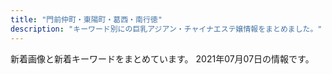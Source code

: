```yaml
---
title: "門前仲町・東陽町・葛西・南行徳"
description: "キーワード別にの巨乳アジアン・チャイナエステ嬢情報をまとめました。"
---
```


新着画像と新着キーワードをまとめています。
2021年07月07日の情報です。

<DmmAffiliateIns />
<KeywordTable
  shops={
    [
    {
        "url": "http://www.36do.mensest.com/",
        "name": "36\u2103",
        "keywords": {
            "C": 2,
            "87": 10,
            "D": 10,
            "86": 2
        },
        "station": "\u6d66\u5b89\u99c5\u5357\u53e3",
        "img_links": [
            "http://www.36do.mensest.com/images/call.png",
            "http://www.36do.mensest.com/files/007.jpg",
            "http://www.36do.mensest.com/files/002.jpg",
            "http://www.36do.mensest.com/photo_news/upimg/8698460cfeaabeeb29_0.jpg",
            "http://www.36do.mensest.com/photo_news/upimg/1543360bd77c543bc8_0.jpg",
            "http://www.36do.mensest.com/images/foot01.jpg",
            "http://www.36do.mensest.com/images/m-head01.jpg",
            "http://www.36do.mensest.com/files/006.jpg",
            "http://www.36do.mensest.com/files/005.jpg",
            "http://www.36do.mensest.com/files/001.jpg",
            "http://www.36do.mensest.com/files/003.jpg",
            "http://www.36do.mensest.com/images/m-top003.jpg"
        ]
    },
    {
        "name": "\u897f\u74dc -\u30b9\u30a4\u30ab-",
        "img_links": [
            "http://www.lover.iesjp.com/files/005-02.jpg",
            "http://www.lover.iesjp.com/files/005-03.jpg",
            "http://www.lover.iesjp.com/files/004-03.jpg",
            "http://www.lover.iesjp.com/images/tit_therapist.png",
            "http://www.lover.iesjp.com/files/001-02.jpg",
            "http://www.lover.iesjp.com/files/006-03.jpg",
            "http://www.lover.iesjp.com/files/002.jpg",
            "http://www.lover.iesjp.com/files/002-03.jpg",
            "http://www.lover.iesjp.com/photo_news/upimg/8580560cc4a6662c7f_0.jpg",
            "http://www.lover.iesjp.com/files/006-02.jpg",
            "http://www.lover.iesjp.com/images/img_tel.png",
            "http://www.lover.iesjp.com/files/004.jpg",
            "http://www.lover.iesjp.com/files/006.jpg",
            "http://www.lover.iesjp.com/files/004-02.jpg",
            "http://www.lover.iesjp.com/images/sp_top.jpg",
            "http://www.lover.iesjp.com/files/002-02.jpg",
            "http://www.lover.iesjp.com/images/top.jpg",
            "http://www.lover.iesjp.com/files/001.jpg",
            "http://www.lover.iesjp.com/files/001-03.jpg",
            "http://www.lover.iesjp.com/images/tit_new.png",
            "http://www.lover.iesjp.com/files/005.jpg",
            "http://www.lover.iesjp.com/images/maining.jpg",
            "http://www.lover.iesjp.com/images/sp_tit_new.png",
            "http://www.lover.iesjp.com/images/sp_tit_therapist.png"
        ],
        "url": "http://www.lover.iesjp.com/",
        "station": "\u9580\u524d\u4ef2\u753a\u99c56\u756a\u51fa\u53e3",
        "keywords": {
            "C": 6,
            "86": 6,
            "D": 24,
            "87": 24
        }
    },
    {
        "img_links": [
            "http://rlx-aroma.com/staff/sasa/01mb.jpg",
            "http://rlx-aroma.com/staff/lala/02.jpg",
            "http://rlx-aroma.com/staff/megumi/02.jpg",
            "http://rlx-aroma.com/staff/hina/01mb.jpg",
            "http://rlx-aroma.com/staff/ayaka/01mb.jpg",
            "http://rlx-aroma.com/staff/sachiko/02.jpg",
            "http://rlx-aroma.com/staff/ayaka/01.jpg",
            "http://rlx-aroma.com/staff/momo/01mb.jpg",
            "http://rlx-aroma.com/staff/yuriya/01.jpg",
            "http://rlx-aroma.com/img/profsub1btm.png",
            "http://rlx-aroma.com/staff/haru/01.jpg",
            "http://rlx-aroma.com/staff/hitomi/01mb.jpg",
            "http://rlx-aroma.com/staff/ami/01.jpg",
            "http://rlx-aroma.com/pic/head.png",
            "http://rlx-aroma.com/staff/sizuka/01mb.jpg",
            "http://rlx-aroma.com/staff/sizuka/01.jpg",
            "http://rlx-aroma.com/staff/natumi/01.jpg",
            "http://rlx-aroma.com/img/access/road4.jpg",
            "http://rlx-aroma.com/staff/hina/01.jpg",
            "http://rlx-aroma.com/staff/ai/02.jpg",
            "http://rlx-aroma.com/staff/momo/02.jpg",
            "http://rlx-aroma.com/staff/sachiko/01.jpg",
            "http://rlx-aroma.com/staff/koko/01mb.jpg",
            "http://rlx-aroma.com/img/access/road1.jpg",
            "http://rlx-aroma.com/staff/happy/01.jpg",
            "http://rlx-aroma.com/img/backbtn.png",
            "http://rlx-aroma.com/staff/moe/02.jpg",
            "http://rlx-aroma.com/img/access/road2.jpg",
            "http://rlx-aroma.com/staff/megumi/01mb.jpg",
            "http://rlx-aroma.com/img/ttl_pickup.png",
            "http://rlx-aroma.com/staff/emi/02.jpg",
            "http://rlx-aroma.com/staff/yoko/01.jpg",
            "http://rlx-aroma.com/staff/natumi/02.jpg",
            "http://rlx-aroma.com/staff/ruru/01mb.jpg",
            "http://rlx-aroma.com/staff/ai/01.jpg",
            "http://rlx-aroma.com/staff/yuyu/01mb.jpg",
            "http://rlx-aroma.com/img/access/road3.jpg",
            "http://rlx-aroma.com/staff/ami/02.jpg",
            "http://rlx-aroma.com/staff/natumi/01mb.jpg",
            "http://rlx-aroma.com/staff/sachiko/01mb.jpg",
            "http://rlx-aroma.com/staff/kaori/01mb.jpg",
            "http://rlx-aroma.com/staff/yoko/02.jpg",
            "http://rlx-aroma.com/staff/kaori/01.jpg",
            "http://rlx-aroma.com/staff/kiki/01.jpg",
            "http://rlx-aroma.com/staff/koko/02.jpg",
            "http://rlx-aroma.com/staff/mirai/02.jpg",
            "http://rlx-aroma.com/staff/mei/01mb.jpg",
            "http://rlx-aroma.com/staff/hitomi/02.jpg",
            "http://rlx-aroma.com/staff/lala/01mb.jpg",
            "http://rlx-aroma.com/img/access/roaddm.png",
            "http://rlx-aroma.com/img/ttl_line.png",
            "http://rlx-aroma.com/staff/kiki/01mb.jpg",
            "http://rlx-aroma.com/staff/yoko/01mb.jpg",
            "http://rlx-aroma.com/staff/sizuka/02.jpg",
            "http://rlx-aroma.com/i/files/homeimg.jpg",
            "http://rlx-aroma.com/staff/yuyu/02.jpg",
            "http://rlx-aroma.com/staff/megumi/01.jpg",
            "http://rlx-aroma.com/img/profsub2.png",
            "http://rlx-aroma.com/staff/mirai/01mb.jpg",
            "http://rlx-aroma.com/staff/sasa/02.jpg",
            "http://rlx-aroma.com/staff/happy/02.jpg",
            "http://rlx-aroma.com/staff/sasa/01.jpg",
            "http://rlx-aroma.com/img/ttl_tgirl.png",
            "http://rlx-aroma.com/img/frameb.png",
            "http://rlx-aroma.com/staff/yuriya/02.jpg",
            "http://rlx-aroma.com/img/ttl_tnew.png",
            "http://rlx-aroma.com/staff/mirai/01.jpg",
            "http://rlx-aroma.com/staff/momo/01.jpg",
            "http://rlx-aroma.com/staff/haru/02.jpg",
            "http://rlx-aroma.com/staff/koko/01.jpg",
            "http://rlx-aroma.com/img/ttl_mobile.png",
            "http://rlx-aroma.com/staff/lala/01.jpg",
            "http://rlx-aroma.com/staff/ai/01mb.jpg",
            "http://rlx-aroma.com/staff/kiki/02.jpg",
            "http://rlx-aroma.com/staff/ruru/01.jpg",
            "http://rlx-aroma.com/staff/mei/01.jpg",
            "http://rlx-aroma.com/staff/emi/01.jpg",
            "http://rlx-aroma.com/staff/haru/01mb.jpg",
            "http://rlx-aroma.com/staff/yuyu/01.jpg",
            "http://rlx-aroma.com/staff/hina/02.jpg",
            "http://rlx-aroma.com/staff/kaori/02.jpg",
            "http://rlx-aroma.com/staff/happy/01mb.jpg",
            "http://rlx-aroma.com/staff/mei/02.jpg",
            "http://rlx-aroma.com/img/ttl_staffp.png",
            "http://rlx-aroma.com/img/detailbback.png",
            "http://rlx-aroma.com/img/ttl_staff.png",
            "http://rlx-aroma.com/staff/moe/01.jpg",
            "http://rlx-aroma.com/staff/ami/01mb.jpg",
            "http://rlx-aroma.com/staff/moe/01mb.jpg",
            "http://rlx-aroma.com/img/ttl_info.png",
            "http://rlx-aroma.com/staff/yuriya/01mb.jpg",
            "http://rlx-aroma.com/staff/ruru/02.jpg",
            "http://rlx-aroma.com/staff/ayaka/02.jpg",
            "http://rlx-aroma.com/staff/hina/03.jpg",
            "http://rlx-aroma.com/staff/hitomi/01.jpg",
            "http://rlx-aroma.com/staff/emi/01mb.jpg"
        ],
        "name": "Lucky",
        "station": "\u9580\u524d\u4ef2\u753a\u99c52\u756a\u51fa\u53e3",
        "keywords": {
            "C": 34
        },
        "url": "http://rlx-aroma.com/"
    },
    {
        "keywords": {
            "E": 4,
            "D": 4,
            "87": 4,
            "88": 8,
            "C": 14,
            "F": 4
        },
        "url": "http://www.mens-royal.com/",
        "name": "Royal\uff5e\u30ed\u30a4\u30e4\u30eb\uff5e",
        "img_links": [
            "http://www.mens-royal.com/files/042.jpg",
            "http://www.mens-royal.com/files/063-02.jpg",
            "http://www.mens-royal.com/images/s_staff.png",
            "http://www.mens-royal.com/files/042-02.jpg",
            "http://www.mens-royal.com/images/mobile.jpg",
            "http://www.mens-royal.com/files/067-02.jpg",
            "http://www.mens-royal.com/files/067.jpg",
            "http://www.mens-royal.com/images/s_link.png",
            "http://www.mens-royal.com/images/girl-z2.jpg",
            "http://www.mens-royal.com/images/s_pick.png",
            "http://www.mens-royal.com/images/room1.jpg",
            "http://www.mens-royal.com/files/072.jpg",
            "http://www.mens-royal.com/images/room2.jpg",
            "http://www.mens-royal.com/images/s_news.png",
            "http://www.mens-royal.com/images/room3.jpg",
            "http://www.mens-royal.com/files/072-02.jpg",
            "http://www.mens-royal.com/files/063.jpg",
            "http://www.mens-royal.com/images/s_mobile.png",
            "http://www.mens-royal.com/images/nbj3.jpg",
            "http://www.mens-royal.com/images/top02.jpg",
            "http://www.mens-royal.com/images/room4.jpg",
            "http://www.mens-royal.com/files/073.jpg",
            "http://www.mens-royal.com/images/girl-z1.jpg",
            "http://www.mens-royal.com/files/057.jpg",
            "http://www.mens-royal.com/files/057-02.jpg",
            "http://www.mens-royal.com/images/top01.jpg",
            "http://www.mens-royal.com/files/073-02.jpg",
            "http://www.mens-royal.com/images/link/koko_200x40.png"
        ],
        "station": "\u845b\u897f\u99c5\u897f\u53e3"
    },
    {
        "url": "http://lavender01.com/",
        "img_links": [
            "http://lavender01.com/wp-content/uploads/2021/06/1624457869024.jpg",
            "http://lavender01.com/wp-content/uploads/2020/11/1606713863690.jpg",
            "http://lavender01.com/wp-content/uploads/2021/06/1624793193993.jpg",
            "http://lavender01.com/wp-content/uploads/2020/11/33.jpg",
            "http://lavender01.com/wp-content/uploads/2020/11/44.jpg",
            "http://lavender01.com/wp-content/uploads/2018/02/1-2-330x493.jpg",
            "http://lavender01.com/wp-content/uploads/2020/11/SSfYZs6CdoQYwW01606714654_1606714696.jpg",
            "http://lavender01.com/wp-content/uploads/2021/04/DWuvcZgBWqc17Hi1619083396_1619083425.jpg",
            "http://lavender01.com/wp-content/uploads/2018/02/3-2-330x493.jpg",
            "http://lavender01.com/wp-content/uploads/2018/02/1-2.jpg",
            "http://lavender01.com/wp-content/uploads/2018/02/2-2.jpg",
            "http://lavender01.com/wp-content/uploads/2018/02/2-2-330x493.jpg",
            "http://lavender01.com/wp-content/uploads/2020/06/1592451378714.jpg",
            "http://lavender01.com/wp-content/uploads/2018/02/3-2.jpg",
            "http://lavender01.com/wp-content/uploads/2018/02/qr.jpg",
            "http://lavender01.com/wp-content/uploads/2018/03/sys4.jpg",
            "http://lavender01.com/wp-content/uploads/2018/02/m_top-1.png",
            "http://lavender01.com/wp-content/uploads/2018/02/5-2.jpg",
            "http://lavender01.com/wp-content/uploads/2021/04/1-1.jpg",
            "http://lavender01.com/wp-content/uploads/2018/02/m_therapist.png",
            "http://lavender01.com/wp-content/uploads/2018/07/321.jpg",
            "http://lavender01.com/wp-content/uploads/2021/04/\u3042\u3042\u3042.jpg",
            "http://lavender01.com/wp-content/uploads/2018/02/m_gallery.png",
            "http://lavender01.com/wp-content/uploads/2021/04/KOjSytryBBdLu2v1619788573_1619788593.jpg",
            "http://lavender01.com/wp-content/uploads/2020/06/1592467604091.jpg",
            "http://lavender01.com/wp-content/plugins/wpfront-scroll-top/images/icons/103.png",
            "http://lavender01.com/wp-content/uploads/2020/11/22258963.jpg",
            "http://lavender01.com/wp-content/uploads/2018/02/6.jpg",
            "http://lavender01.com/wp-content/uploads/2021/05/124578.jpg",
            "http://lavender01.com/wp-content/uploads/2018/02/5-2-330x493.jpg",
            "http://lavender01.com/wp-content/uploads/2018/02/4-2.jpg",
            "http://lavender01.com/wp-content/uploads/2021/04/xsZVLMOBvlGslIP1619083232_1619083310.jpg"
        ],
        "keywords": {
            "\u80f8": 1
        },
        "name": "Lavender \uff5e\u30e9\u30d9\u30f3\u30c0\u30fc\uff5e",
        "station": "\u845b\u897f\u99c5"
    },
    {
        "name": "Angel Islands",
        "img_links": [
            "http://blue-est.xyz/images/gat.png",
            "http://blue-est.xyz/images/r01.jpg",
            "http://blue-est.xyz/images/pickt.png",
            "http://blue-est.xyz/images/mimi.jpg",
            "http://blue-est.xyz/images/hana.jpg",
            "http://blue-est.xyz/images/top.png",
            "http://blue-est.xyz/images/yu.jpg",
            "http://blue-est.xyz/images/lili.jpg",
            "http://blue-est.xyz/images/g5.jpg",
            "http://blue-est.xyz/images/ggg.jpg",
            "http://blue-est.xyz/images/runa.jpg",
            "http://blue-est.xyz/images/mm.jpg",
            "http://blue-est.xyz/images/g6.jpg",
            "http://blue-est.xyz/images/moe.jpg",
            "http://blue-est.xyz/images/ayi.jpg",
            "http://blue-est.xyz/images/mla.jpg",
            "http://blue-est.xyz/images/miyu.jpg",
            "http://blue-est.xyz/images/lie.jpg",
            "http://blue-est.xyz/images/aya.jpg",
            "http://blue-est.xyz/images/r02.jpg",
            "http://blue-est.xyz/images/lisa.jpg",
            "http://blue-est.xyz/images/nana.jpg",
            "http://blue-est.xyz/images/tite-staff.png",
            "http://blue-est.xyz/images/mobile.png",
            "http://blue-est.xyz/images/na.jpg",
            "http://blue-est.xyz/images/g1.jpg",
            "http://blue-est.xyz/images/g0.jpg",
            "http://blue-est.xyz/images/ayk.jpg",
            "http://blue-est.xyz/images/kaori.jpg",
            "http://blue-est.xyz/images/my.jpg",
            "http://blue-est.xyz/images/mina.jpg",
            "http://blue-est.xyz/images/y.jpg",
            "http://blue-est.xyz/images/g7.jpg",
            "http://blue-est.xyz/images/laki.jpg",
            "http://blue-est.xyz/images/g18.jpg",
            "http://blue-est.xyz/images/g8.jpg",
            "http://blue-est.xyz/images/momo.jpg",
            "http://blue-est.xyz/images/g9.jpg",
            "http://blue-est.xyz/images/h2.jpg",
            "http://blue-est.xyz/images/newt.png",
            "http://blue-est.xyz/images/g101.jpg",
            "http://blue-est.xyz/images/h1.jpg",
            "http://blue-est.xyz/images/nnm.jpg",
            "http://blue-est.xyz/images/saki.jpg",
            "http://blue-est.xyz/images/g4.jpg",
            "http://blue-est.xyz/images/sr.jpg"
        ],
        "url": "http://blue-est.xyz/",
        "keywords": {
            "85": 1,
            "C": 7,
            "E": 1
        },
        "station": "\u884c\u5fb3\u99c5"
    },
    {
        "url": "https://cg.uouono.com/",
        "keywords": {},
        "name": "CUTE GIRLS",
        "img_links": [],
        "station": "\u897f\u845b\u897f\u99c5\u5357\u53e3"
    },
    {
        "name": "\u30a6\u30a4\u30f3\u30b0\uff5eUP",
        "url": "http://nymphe-est.net/",
        "station": "\u884c\u5fb3\u99c5",
        "img_links": [
            "http://nymphe-est.net/images/cg12.jpg",
            "http://nymphe-est.net/images/main-sp.jpg",
            "http://nymphe-est.net/images/r2.jpg",
            "http://nymphe-est.net/images/staff.png",
            "http://nymphe-est.net/images/link.png",
            "http://nymphe-est.net/images/home.png",
            "http://nymphe-est.net/images/gallery.png",
            "http://nymphe-est.net/images/blog_002.png",
            "http://nymphe-est.net/images/header3.png",
            "http://nymphe-est.net/images/cg01.jpg",
            "http://nymphe-est.net/images/cg10.jpg",
            "http://nymphe-est.net/images/r4.jpg",
            "http://nymphe-est.net/images/main-sp1.jpg",
            "http://nymphe-est.net/images/esthe3.jpg",
            "http://nymphe-est.net/images/cg11.jpg",
            "http://nymphe-est.net/images/esthe1.jpg",
            "http://nymphe-est.net/images/esthe2.jpg",
            "http://nymphe-est.net/images/r1.jpg",
            "http://nymphe-est.net/images/r3.jpg",
            "http://nymphe-est.net/images/main1.jpg",
            "http://nymphe-est.net/images/cg13.jpg",
            "http://nymphe-est.net/images/acc.jpg",
            "http://nymphe-est.net/images/cg02.jpg",
            "http://nymphe-est.net/images/info.png",
            "http://nymphe-est.net/images/clear.png",
            "http://nymphe-est.net/images/sys.jpg",
            "http://nymphe-est.net/images/home_002.png",
            "http://nymphe-est.net/images/friend.png",
            "http://nymphe-est.net/images/cg09.jpg"
        ],
        "keywords": {
            "E": 1,
            "D": 6,
            "86": 7
        }
    },
    {
        "name": "Love Forever",
        "url": "https://love-forever.ests.jp/",
        "img_links": [
            "https://love-forever.ests.jp/photos/17/8156/202105/2105191931219208.jpeg",
            "https://love-forever.ests.jp/photos/17/8156/202105/210519200uuj3.jpeg",
            "https://file.jp-navi.info/17/8156/202105/2105191f2211448.jpeg",
            "https://love-forever.ests.jp/photos/17/8156/202105/210519105403p59.png",
            "https://love-forever.ests.jp/themes/love-forever.ests.jp/template/assets/images/bg_bottom04.jpg",
            "https://love-forever.ests.jp/photos/17/8156/202105/2105191f1332238.jpeg",
            "https://file.jp-navi.info/17/8156/202105/2105191f3232u0.jpeg",
            "https://love-forever.ests.jp/photos/17/8156/202105/2105191a95110q.jpeg",
            "https://love-forever.ests.jp/photos/17/8156/202105/210519200u222k.jpeg",
            "https://love-forever.ests.jp/photos/17/8156/202105/210519200t5e23.jpeg",
            "https://love-forever.ests.jp/photos/17/8156/202105/2105191f2211448.jpeg",
            "https://love-forever.ests.jp/themes/love-forever.ests.jp/template/assets/images/bg_bottom02.jpg",
            "https://love-forever.ests.jp/photos/17/8156/202105/2105201045461049.png",
            "https://file.jp-navi.info/17/8156/202105/2105191a95110q.jpeg",
            "https://love-forever.ests.jp/photos/17/8156/202105/2105191f332ql.jpeg",
            "https://love-forever.ests.jp/photos/17/8156/202105/210519200z43u8.jpeg",
            "https://love-forever.ests.jp/themes/love-forever.ests.jp/template/assets/images/bg_bottom03.jpg",
            "https://love-forever.ests.jp/photos/17/8156/202105/210519193132uj.jpeg",
            "https://love-forever.ests.jp/photos/17/8156/202105/2105191f124j09.jpeg",
            "https://assets.jp-navi.info/images/images/es-thumbnail.png",
            "https://love-forever.ests.jp/themes/love-forever.ests.jp/template/assets/images/bg_bottom01.jpg",
            "https://file.jp-navi.info/17/8156/202105/2105191f124j09.jpeg",
            "https://love-forever.ests.jp/photos/17/8156/202105/2105191f3232u0.jpeg"
        ],
        "station": "\u884c\u5fb3\u99c5",
        "keywords": {
            "D": 2,
            "89": 8,
            "86": 9,
            "84": 17
        }
    },
    {
        "name": "Sweet Queen\u30fb\u30b9\u30a6\u30a3\u30fc\u30c8\u30af\u30a4\u30fc\u30f3",
        "url": "https://sweet-queen.ests.jp/",
        "keywords": {
            "D": 3,
            "85": 2,
            "83": 1,
            "87": 2,
            "E": 2
        },
        "station": "\u884c\u5fb3\u99c5\u5357\u53e3",
        "img_links": [
            "https://sweet-queen.ests.jp/photos/sites/12/2021/06/2021060317401421.jpg",
            "https://sweet-queen.ests.jp/photos/sites/12/2020/12/2020122317270920.jpg",
            "https://sweet-queen.ests.jp/images/s_link.png",
            "https://sweet-queen.ests.jp/images/s_staff.png",
            "https://sweet-queen.ests.jp/photos/sites/12/2021/05/2021051818354077.jpg",
            "https://sweet-queen.ests.jp/photos/sites/12/2021/03/2021032318094325.jpg",
            "https://sweet-queen.ests.jp/photos/sites/12/2021/05/202105201719141.jpg",
            "https://sweet-queen.ests.jp/photos/sites/12/2021/01/2021010819070927.jpg",
            "https://sweet-queen.ests.jp/images/s_mobile.jpg",
            "https://sweet-queen.ests.jp/images/mobile.jpg",
            "https://sweet-queen.ests.jp/images/room2.jpg",
            "https://sweet-queen.ests.jp/images/s_news.jpg",
            "https://sweet-queen.ests.jp/photos/sites/12/2020/12/202012161830054.jpg",
            "https://sweet-queen.ests.jp/photos/sites/12/2021/03/2021031516515050.jpg",
            "https://sweet-queen.ests.jp/photos/sites/12/2020/12/2020122317262280.jpg",
            "https://sweet-queen.ests.jp/images/top.png",
            "https://sweet-queen.ests.jp/images/room1.jpg",
            "https://sweet-queen.ests.jp/images/s_face.jpg"
        ]
    },
    {
        "img_links": [
            "http://aphrodite-est.xyz/img/nav-004.png",
            "http://aphrodite-est.xyz/img/cg04.png",
            "http://aphrodite-est.xyz/img/cg06.png",
            "http://aphrodite-est.xyz/img/cg02.png",
            "http://aphrodite-est.xyz/img/stt.jpg",
            "http://aphrodite-est.xyz/img/cg09.png",
            "http://aphrodite-est.xyz/img/cg01.png",
            "http://aphrodite-est.xyz/img/stb.jpg",
            "http://aphrodite-est.xyz/img/tel.png",
            "http://aphrodite-est.xyz/img/nav-002.png",
            "http://aphrodite-est.xyz/img/cg07.png",
            "http://aphrodite-est.xyz/img/nav-001.png",
            "http://aphrodite-est.xyz/img/nav-003.png",
            "http://aphrodite-est.xyz/img/no.png",
            "http://aphrodite-est.xyz/img/nav-006.png",
            "http://aphrodite-est.xyz/img/cg08.png",
            "http://aphrodite-est.xyz/img/cg03.png",
            "http://aphrodite-est.xyz/img/cg05.png",
            "http://aphrodite-est.xyz/img/top01.png",
            "http://aphrodite-est.xyz/img/nav-005.png"
        ],
        "name": "\u30b3\u30b3\u30a2",
        "keywords": {
            "86": 7,
            "C": 2,
            "E": 3,
            "85": 2,
            "D": 4
        },
        "url": "http://aphrodite-est.xyz/",
        "station": "\u884c\u5fb3\u99c5\u5357\u53e3"
    },
    {
        "station": "\u845b\u897f\u99c5\u897f\u53e3",
        "url": "http://fuen.iest.info/",
        "img_links": [
            "http://fuen.iest.info/images/themes/blue/s_newface.png",
            "http://fuen.iest.info/images/themes/blue/mobile.jpg",
            "http://fuen.iest.info/images/themes/blue/s_ranking.png",
            "http://fuen.iest.info/photos/sites/2/2020/07/2020072110515940.jpg",
            "http://fuen.iest.info/images/themes/blue/s_zysx.png",
            "http://fuen.iest.info/photos/sites/2/2020/07/2020072110515835.jpg",
            "http://fuen.iest.info/photos/sites/2/2020/07/2020072110520164.jpg",
            "http://fuen.iest.info/photos/sites/2/2020/07/2020072110520047.jpg",
            "http://fuen.iest.info/images/themes/blue/s_pickup.png",
            "http://fuen.iest.info/images/themes/blue/r3.jpg",
            "http://fuen.iest.info/images/themes/blue/s_link.png",
            "http://fuen.iest.info/images/themes/blue/no2.png",
            "http://fuen.iest.info/images/themes/blue/s_staff.png",
            "http://fuen.iest.info/photos/sites/2/2020/07/2020072110520042.jpg",
            "http://fuen.iest.info/images/themes/blue/s_news.png",
            "http://fuen.iest.info/images/themes/blue/line.png",
            "http://fuen.iest.info/photos/sites/2/2018/12/2018121714525583.jpg",
            "http://fuen.iest.info/images/themes/blue/no1.png"
        ],
        "name": "\u98a8\u7e01",
        "keywords": {
            "87": 6,
            "C": 16,
            "86": 5,
            "85": 10,
            "D": 15,
            "88": 5,
            "E": 11
        }
    },
    {
        "station": "\u845b\u897f\u99c5\u4e2d\u592e\u53e3",
        "keywords": {
            "C": 4,
            "G": 8,
            "86": 4,
            "D": 12,
            "87": 20,
            "91": 4,
            "E": 4,
            "F": 4,
            "89": 4
        },
        "img_links": [
            "http://www.kirara.esturl.com/images/rsubt5.png",
            "http://www.kirara.esturl.com/files/003.jpg",
            "http://www.kirara.esturl.com/files/006-02.jpg",
            "http://www.kirara.esturl.com/images/rsubt1.png",
            "http://www.kirara.esturl.com/files/003-02.jpg",
            "http://www.kirara.esturl.com/files/001.jpg",
            "http://www.kirara.esturl.com/images/m6.jpg",
            "http://www.kirara.esturl.com/images/rsubt2.png",
            "http://www.kirara.esturl.com/images/m1.jpg",
            "http://www.kirara.esturl.com/images/m4.jpg",
            "http://www.kirara.esturl.com/images/ico01.png",
            "http://www.kirara.esturl.com/images/rsubt3.png",
            "http://www.kirara.esturl.com/files/001-02.jpg",
            "http://www.kirara.esturl.com/images/rsubt7.png",
            "http://www.kirara.esturl.com/files/008-02.jpg",
            "http://www.kirara.esturl.com/files/002.jpg",
            "http://www.kirara.esturl.com/images/pagetop.png",
            "http://www.kirara.esturl.com/files/004-02.jpg",
            "http://www.kirara.esturl.com/files/007-02.jpg",
            "http://www.kirara.esturl.com/images/rsubt6.png",
            "http://www.kirara.esturl.com/images/pic_girl01.jpg",
            "http://www.kirara.esturl.com/images/m2.jpg",
            "http://www.kirara.esturl.com/files/006.jpg",
            "http://www.kirara.esturl.com/files/005.jpg",
            "http://www.kirara.esturl.com/images/m3.jpg",
            "http://www.kirara.esturl.com/files/007.jpg",
            "http://www.kirara.esturl.com/images/rsubt4.png",
            "http://www.kirara.esturl.com/files/005-02.jpg",
            "http://www.kirara.esturl.com/images/top_sp_slider01.jpg",
            "http://www.kirara.esturl.com/files/008.jpg",
            "http://www.kirara.esturl.com/files/004.jpg",
            "http://www.kirara.esturl.com/files/002-02.jpg"
        ],
        "url": "http://www.kirara.esturl.com/",
        "name": "\u304d\u3089\u3089"
    },
    {
        "url": "http://sakurairo.msa.jp/",
        "name": "\u685c\u8272",
        "keywords": {
            "C": 1,
            "D": 2,
            "85": 1,
            "86": 1,
            "84": 1
        },
        "img_links": [
            "http://sakurairo.msa.jp/images/home/index_e.png",
            "http://sakurairo.msa.jp/images/top_04.png",
            "http://sakurairo.msa.jp/images/staff/staff_01.png",
            "http://sakurairo.msa.jp/images/home/top.jpg",
            "http://sakurairo.msa.jp/images/top/top_01.jpg",
            "http://sakurairo.msa.jp/images/home/index_09.png",
            "http://sakurairo.msa.jp/images/home/campaign_01.jpg",
            "http://sakurairo.msa.jp/images/home/index_12.png",
            "http://sakurairo.msa.jp/images/staff/staff_01d.jpg",
            "http://sakurairo.msa.jp/images/home/index_01.png",
            "http://sakurairo.msa.jp/images/top_02.png",
            "http://sakurairo.msa.jp/images/home/index_19.png",
            "http://sakurairo.msa.jp/images/headerParts01.png",
            "http://sakurairo.msa.jp/images/home/index_06.png",
            "http://sakurairo.msa.jp/images/staff/staff_03.png",
            "http://sakurairo.msa.jp/images/staff/staff_05d.jpg",
            "http://sakurairo.msa.jp/images/top_flash_01.jpg",
            "http://sakurairo.msa.jp/images/home/index_tel.png",
            "http://sakurairo.msa.jp/images/top/top_03.jpg",
            "http://sakurairo.msa.jp/images/home/index_15.png",
            "http://sakurairo.msa.jp/images/home/index_17.png",
            "http://sakurairo.msa.jp/images/page_top.png",
            "http://sakurairo.msa.jp/images/home/index_a.png",
            "http://sakurairo.msa.jp/images/home/index_b.png",
            "http://sakurairo.msa.jp/images/top/top_05.jpg",
            "http://sakurairo.msa.jp/images/top/top_06.jpg",
            "http://sakurairo.msa.jp/images/home/index_14.png",
            "http://sakurairo.msa.jp/images/home/index_13.png",
            "http://sakurairo.msa.jp/images/top/top_04.jpg",
            "http://sakurairo.msa.jp/images/home/index_11.png",
            "http://sakurairo.msa.jp/images/top/top_02.jpg",
            "http://sakurairo.msa.jp/images/top_flash_02.jpg",
            "http://sakurairo.msa.jp/images/home/index_07.png",
            "http://sakurairo.msa.jp/images/home/index_05.png",
            "http://sakurairo.msa.jp/images/top/top_08.png",
            "http://sakurairo.msa.jp/images/top_01.png",
            "http://sakurairo.msa.jp/images/home/campaign_02.jpg",
            "http://sakurairo.msa.jp/images/home/index_10.png",
            "http://sakurairo.msa.jp/images/staff/staff_02d.jpg"
        ],
        "station": "\u884c\u5fb3\u99c5\u5357\u53e3"
    },
    {
        "url": "http://k-este.info/",
        "station": "\u897f\u845b\u897f\u99c5\u5317\u53e3",
        "keywords": {},
        "img_links": [],
        "name": "\u30b9\u30a4\u30fc\u30c8\u30cf\u30fc\u30c8"
    },
    {
        "img_links": [
            "http://www.madonna.work/images/2.jpg",
            "http://www.madonna.work/img/mio1.jpg",
            "http://www.madonna.work/img/arisa1.jpg",
            "http://www.madonna.work/images/sys3.jpg",
            "http://www.madonna.work/img/aya1.jpg",
            "http://www.madonna.work/images/4.jpg",
            "http://www.madonna.work/images/3.jpg",
            "http://www.madonna.work/images/staff_t.jpg",
            "http://www.madonna.work/images/sys2.jpg",
            "http://www.madonna.work/images/ac1.jpg",
            "http://www.madonna.work/images/int1.jpg",
            "http://www.madonna.work/img/yuyu1.jpg",
            "http://www.madonna.work/images/1.jpg",
            "http://www.madonna.work/images/sys1.jpg",
            "http://www.madonna.work/images/int2.jpg",
            "http://www.madonna.work/images/news.jpg",
            "http://www.madonna.work/images/rec1.jpg",
            "http://www.madonna.work/images/info.jpg",
            "http://www.madonna.work/images/interior_t.jpg",
            "http://www.madonna.work/images/tel.jpg",
            "http://www.madonna.work/images/head.jpg",
            "http://www.madonna.work/images/ac2.jpg",
            "http://www.madonna.work/images/mobile.jpg",
            "http://www.madonna.work/images/rec2.jpg",
            "http://www.madonna.work/images/sys4.jpg"
        ],
        "name": "\u84ee\u82b1",
        "station": "\u884c\u5fb3\u99c5\u5317\u53e3",
        "url": "http://www.madonna.work/",
        "keywords": {}
    },
    {
        "station": "\u884c\u5fb3\u99c5",
        "name": "\u30e9\u30d6\u30ea\u30fc",
        "img_links": [
            "http://wientry.work/uploads/210204/1-2102041454259C.jpg",
            "http://wientry.work/static/picture/nav-002.png",
            "http://wientry.work/static/picture/tel.png",
            "http://wientry.work/static/picture/top01.png",
            "http://wientry.work/uploads/210609/1-210609150523912.jpg",
            "http://wientry.work/uploads/210204/1-210204145321421.jpg",
            "http://wientry.work/static/picture/nav-001.png",
            "http://wientry.work/static/picture/left.jpg",
            "http://wientry.work/static/picture/nav-003.png",
            "http://wientry.work/static/picture/nav-004.png",
            "http://wientry.work/uploads/210507/1-21050G440193I.jpg",
            "http://wientry.work/static/picture/top003.jpg",
            "http://wientry.work/static/picture/right.jpg",
            "http://wientry.work/uploads/210204/1-2102041451144E.jpg",
            "http://wientry.work/static/picture/nav-006.png",
            "http://wientry.work/static/picture/nav-005.png"
        ],
        "keywords": {
            "84": 1,
            "D": 2,
            "88": 1,
            "C": 3,
            "85": 3
        },
        "url": "http://wientry.work/"
    },
    {
        "station": "\u6771\u967d\u753a\u99c52\u756a\u51fa\u53e3",
        "img_links": [
            "http://green-es.info/images/mobile.jpg",
            "http://green-es.info/img/eri1.jpg",
            "http://green-es.info/img/yuki.jpg",
            "http://green-es.info/img/risa.jpg",
            "http://green-es.info/img/eri.jpg",
            "http://green-es.info/img/risa1.jpg",
            "http://green-es.info/images/5.jpg",
            "http://green-es.info/images/tt.jpg",
            "http://green-es.info/images/interior_t.jpg",
            "http://green-es.info/img/haru.jpg",
            "http://green-es.info/images/tp.png",
            "http://green-es.info/img/koko.jpg",
            "http://green-es.info/images/1.jpg",
            "http://green-es.info/img/yuki1.jpg",
            "http://green-es.info/images/interior.png",
            "http://green-es.info/images/3.jpg",
            "http://green-es.info/img/koko1.jpg",
            "http://green-es.info/images/2.jpg",
            "http://green-es.info/img/rika1.jpg",
            "http://green-es.info/images/4.jpg",
            "http://green-es.info/images/news.jpg",
            "http://green-es.info/images/6.jpg",
            "http://green-es.info/img/haru1.jpg",
            "http://green-es.info/img/rika.jpg",
            "http://green-es.info/images/rem.jpg",
            "http://green-es.info/images/staff_t.jpg"
        ],
        "keywords": {
            "89": 1,
            "86": 1,
            "87": 2,
            "85": 1,
            "92": 1
        },
        "url": "http://green-es.info/",
        "name": "\u30b0\u30ea\u30fc\u30f3"
    },
    {
        "img_links": [],
        "name": "\u82b1\u6d77",
        "url": "http://ran.xyz.mn/",
        "keywords": {},
        "station": "\u845b\u897f\u99c5\u897f\u53e3"
    },
    {
        "station": "\u845b\u897f\u99c5\u5357\u53e3",
        "img_links": [
            "http://www.styleone.cf/sk/room/images/room1.jpg",
            "http://www.styleone.cf/sk/wp-content/themes/800/images/end.jpg",
            "http://www.styleone.cf/sk/wp-content/themes/800/picture/lb.png",
            "http://www.styleone.cf/sk/wp-content/themes/800/picture/pic_girl02.jpg",
            "http://www.styleone.cf/sk/wp-content/themes/800/picture/tit_news.png",
            "http://www.styleone.cf/sk/room/images/room3.jpg",
            "http://www.styleone.cf/sk/wp-content/themes/800/picture/pic_girl04.jpg",
            "http://www.styleone.cf/sk/wp-content/themes/800/picture/girl.png",
            "http://www.styleone.cf/sk/wp-content/themes/800/picture/end.jpg",
            "http://www.styleone.cf/sk/room/images/room4.jpg",
            "http://www.styleone.cf/sk/wp-content/themes/800/picture/top.png",
            "http://www.styleone.cf/sk/wp-content/themes/800/picture/pic_girl03.jpg",
            "http://www.styleone.cf/sk/wp-content/themes/800/picture/tit_pick.jpg",
            "http://www.styleone.cf/sk/wp-content/themes/800/picture/border-bottom.png",
            "http://www.styleone.cf/sk/wp-content/themes/800/picture/pic_girl01.jpg",
            "http://www.styleone.cf/sk/wp-content/themes/800/images/bg_comend.jpg",
            "http://www.styleone.cf/sk/room/images/room2.jpg",
            "http://www.styleone.cf/sk/wp-content/themes/800/picture/rb.png",
            "http://www.styleone.cf/sk/wp-content/themes/800/images/border-bottom.png",
            "http://www.styleone.cf/sk/wp-content/themes/800/picture/tit_staff.jpg",
            "http://www.styleone.cf/sk/wp-content/themes/800/picture/side_mobile.png",
            "http://www.styleone.cf/sk/wp-content/themes/800/picture/bg_comend.jpg"
        ],
        "name": "\u723d\u5065",
        "url": "http://www.styleone.cf/sk/",
        "keywords": {
            "87": 1,
            "88": 1,
            "89": 1,
            "90": 1,
            "C": 9
        }
    },
    {
        "url": "https://fussahoney.work/",
        "keywords": {},
        "station": "\u6728\u5834\u99c51\u756a\u51fa\u53e3",
        "name": "\u967d\u3060\u307e\u308a",
        "img_links": [
            "https://fussahoney.work/_src/55644737/img20210424215208455865.jpg",
            "https://fussahoney.work/_src/55644730/img20210424214533972247.jpg",
            "https://fussahoney.work/_src/55644736/img20210424215208455865.jpg",
            "https://fussahoney.work/_src/55644733/img20210424215208455865.jpg",
            "https://fussahoney.work/_src/56876254/wechatimg162_20210609095020070.jpg",
            "https://fussahoney.work/_src/55644688/gallery1.jpg",
            "https://fussahoney.work/_src/55662126/bannner.png",
            "https://fussahoney.work/_src/55644728/img20210424214526317949.jpg",
            "https://fussahoney.work/_src/55644734/img20210424215208455865.jpg",
            "https://fussahoney.work/_src/55644660/img20210423214551710442.jpg",
            "https://fussahoney.work/_src/55644649/slider1.png",
            "https://fussahoney.work/_src/55647362/img20210425172639203334.png",
            "https://fussahoney.work/_src/56876258/wechatimg162_20210609095020070.jpg",
            "https://fussahoney.work/_src/55644690/gallery2.jpg",
            "https://fussahoney.work/_src/55644639/navi_02.png",
            "https://fussahoney.work/_src/55644772/index_09.png",
            "https://fussahoney.work/_src/56876236/indexstaff.jpg",
            "https://fussahoney.work/_src/55644685/back.png",
            "https://fussahoney.work/_src/55644637/navi_01.png",
            "https://fussahoney.work/_src/55644666/back.png",
            "https://fussahoney.work/_src/55644658/img20210423214535183420.jpg",
            "https://fussahoney.work/_src/55644726/img20210424214526317949.jpg",
            "https://fussahoney.work/_src/55644766/index_05.png",
            "https://fussahoney.work/_src/55644768/index_06.png",
            "https://fussahoney.work/_src/55644747/wechatimg453.jpg",
            "https://fussahoney.work/_src/56876260/back.png",
            "https://fussahoney.work/_src/55932106/cam-22.jpg",
            "https://fussahoney.work/_src/55644663/img20210424151308520968.jpg",
            "https://fussahoney.work/_src/55644727/img20210424214533972247.jpg",
            "https://fussahoney.work/_src/55644698/gallery6.jpg",
            "https://fussahoney.work/_src/56876250/wechatimg162_20210609095858792.jpg",
            "https://fussahoney.work/_src/55644710/gallery22.jpg",
            "https://fussahoney.work/_src/55644731/img20210424214533972247.jpg",
            "https://fussahoney.work/_src/56512193/wechatimg405_20210527131244185.jpg",
            "https://fussahoney.work/_src/56512192/wechatimg405_20210527131244185.jpg",
            "https://fussahoney.work/_src/55644645/navi_05.png",
            "https://fussahoney.work/_src/55644743/wechatimg453.jpg",
            "https://fussahoney.work/_src/55644673/back.png",
            "https://fussahoney.work/_src/55644715/back.png",
            "https://fussahoney.work/_src/55644746/wechatimg453.jpg",
            "https://fussahoney.work/_src/55644676/img20210424195227478527.jpg",
            "https://fussahoney.work/_src/55644659/img20210423214544782918.jpg",
            "https://fussahoney.work/_src/55644744/wechatimg453.jpg",
            "https://fussahoney.work/_src/55644643/navi_04.png",
            "https://fussahoney.work/_src/55644701/back.png",
            "https://fussahoney.work/_src/55644706/gallery-22.jpg",
            "https://fussahoney.work/_src/55644708/gallery11.jpg",
            "https://fussahoney.work/_src/55644749/back.png",
            "https://fussahoney.work/_src/56512189/wechatimg405_20210527131244185.jpg",
            "https://fussahoney.work/_src/55644680/wechatimg453.jpg",
            "https://fussahoney.work/_src/55644692/gallery3.jpg",
            "https://fussahoney.work/_src/55644770/index_08.png",
            "https://fussahoney.work/_src/55644774/img20210425125358226802.png",
            "https://fussahoney.work/_src/55932107/cam-2.jpg",
            "https://fussahoney.work/_src/55644764/index_04.png",
            "https://fussahoney.work/_src/55644678/img20210424195339075333.jpg",
            "https://fussahoney.work/_src/56876255/wechatimg162_20210609095020070.jpg",
            "https://fussahoney.work/_src/55644668/back.png",
            "https://fussahoney.work/_src/55644729/img20210424214526317949.jpg",
            "https://fussahoney.work/_src/56876257/wechatimg162_20210609095020070.jpg",
            "https://fussahoney.work/_src/56512195/back.png",
            "https://fussahoney.work/_src/55644694/gallery4.jpg",
            "https://fussahoney.work/_src/56512190/wechatimg405_20210527131244185.jpg",
            "https://fussahoney.work/_src/55644653/slider5.png",
            "https://fussahoney.work/_src/56520519/test.jpg",
            "https://fussahoney.work/_src/55644721/back.png",
            "https://fussahoney.work/_src/55644650/slider2.png",
            "https://fussahoney.work/_src/55644739/back.png",
            "https://fussahoney.work/_src/55644652/slider4.png",
            "https://fussahoney.work/_src/55644704/gallery-21.jpg",
            "https://fussahoney.work/_src/55644651/slider3.png",
            "https://fussahoney.work/_src/55644641/navi_03.png",
            "https://fussahoney.work/_src/55644696/gallery5.jpg"
        ]
    },
    {
        "name": "\u7652\u3057\u306e\u68ee",
        "keywords": {
            "89": 6,
            "83": 6,
            "88": 6,
            "87": 48,
            "D": 30,
            "G": 12,
            "\u30bb\u30af\u30b7\u30fc": 3,
            "C": 18,
            "E": 6
        },
        "img_links": [
            "http://www.iyashinomori.mensest.com/images/mainimg01.png",
            "http://www.iyashinomori.mensest.com/files/001.jpg",
            "http://www.iyashinomori.mensest.com/files/005-02.jpg",
            "http://www.iyashinomori.mensest.com/files/008-02.jpg",
            "http://www.iyashinomori.mensest.com/files/006-02.jpg",
            "http://www.iyashinomori.mensest.com/images/side_link01.png",
            "http://www.iyashinomori.mensest.com/files/003.jpg",
            "http://www.iyashinomori.mensest.com/photo_news/upimg/3782460cc25d966610_0.jpg",
            "http://www.iyashinomori.mensest.com/images/side_link02.png",
            "http://www.iyashinomori.mensest.com/files/009-02.jpg",
            "http://www.iyashinomori.mensest.com/images/mainimg01_sp.png",
            "http://www.iyashinomori.mensest.com/images/side_link03.png",
            "http://www.iyashinomori.mensest.com/files/010.jpg",
            "http://www.iyashinomori.mensest.com/files/001-02.jpg",
            "http://www.iyashinomori.mensest.com/files/006.jpg",
            "http://www.iyashinomori.mensest.com/images/sp_btn_interior.png",
            "http://www.iyashinomori.mensest.com/files/008.jpg",
            "http://www.iyashinomori.mensest.com/files/010-02.jpg",
            "http://www.iyashinomori.mensest.com/photo_news/upimg/7839460d98a94d5e26_0.jpg",
            "http://www.iyashinomori.mensest.com/files/007-02.jpg",
            "http://www.iyashinomori.mensest.com/images/shop/shop03.jpg",
            "http://www.iyashinomori.mensest.com/files/007.jpg",
            "http://www.iyashinomori.mensest.com/images/shop/shop02.jpg",
            "http://www.iyashinomori.mensest.com/images/sw_home.png",
            "http://www.iyashinomori.mensest.com/files/011.jpg",
            "http://www.iyashinomori.mensest.com/images/sw_tel.png",
            "http://www.iyashinomori.mensest.com/files/005.jpg",
            "http://www.iyashinomori.mensest.com/files/004.jpg",
            "http://www.iyashinomori.mensest.com/files/002-02.jpg",
            "http://www.iyashinomori.mensest.com/files/002.jpg",
            "http://www.iyashinomori.mensest.com/images/shop/shop04.jpg",
            "http://www.iyashinomori.mensest.com/files/011-02.jpg",
            "http://www.iyashinomori.mensest.com/files/009.jpg",
            "http://www.iyashinomori.mensest.com/files/004-02.jpg",
            "http://www.iyashinomori.mensest.com/images/sp_btn_tel.png",
            "http://www.iyashinomori.mensest.com/photo_news/upimg/2515360b4971d57d41_0.jpg",
            "http://www.iyashinomori.mensest.com/images/shop/shop01.jpg",
            "http://www.iyashinomori.mensest.com/files/003-02.jpg"
        ],
        "station": "\u845b\u897f\u99c5\u5730\u4e0b\u9244\u535a\u7269\u9928\u53e3",
        "url": "http://www.iyashinomori.mensest.com/"
    },
    {
        "station": "\u6728\u5834\u99c54a\u51fa\u53e3",
        "name": "Super Girl",
        "url": "http://supergirl-esthe.com/",
        "keywords": {},
        "img_links": [
            "http://supergirl-esthe.com/girl/4.jpg",
            "http://supergirl-esthe.com/girl/1.jpg",
            "http://supergirl-esthe.com/__admin/img_hp/head_3_5661_1583820713910685.png",
            "http://supergirl-esthe.com/__admin/img_hp_editor/5661/images/concept.png",
            "http://supergirl-esthe.com/__admin/img_hp/head_1_5661_158381787632487.png",
            "http://supergirl-esthe.com/girl/5.jpg",
            "http://supergirl-esthe.com/girl/2.jpg",
            "http://supergirl-esthe.com/__admin/img_hp/bnr_pej.jpg",
            "http://supergirl-esthe.com/__admin/img_hp/bnr_apt.jpg",
            "http://supergirl-esthe.com/girl/3.jpg"
        ]
    },
    {
        "station": "\u5357\u884c\u5fb3\u99c5\u5357\u53e3",
        "name": "HimeKawa",
        "keywords": {},
        "url": "http://himekawa.iyasi.me/",
        "img_links": [
            "http://himekawa.iyasi.me/images/home/top.jpg",
            "http://himekawa.iyasi.me/images/home/index_11.jpg",
            "http://himekawa.iyasi.me/images/top/top_06.jpg",
            "http://himekawa.iyasi.me/images/top/top_01.jpg",
            "http://himekawa.iyasi.me/images/staff_one/staff_ba.png",
            "http://himekawa.iyasi.me/images/staff_image/staff_06b.jpg",
            "http://himekawa.iyasi.me/images/massage/massage_02a.jpg",
            "http://himekawa.iyasi.me/images/top/top_08.png",
            "http://himekawa.iyasi.me/images/massage/massage_04a.jpg",
            "http://himekawa.iyasi.me/images/staff_image/staff_03b.jpg",
            "http://himekawa.iyasi.me/images/index_page_top.png",
            "http://himekawa.iyasi.me/images/massage/massage_03b.jpg",
            "http://himekawa.iyasi.me/images/staff_image/staff_07a.jpg",
            "http://himekawa.iyasi.me/images/massage/massage_la.jpg",
            "http://himekawa.iyasi.me/images/massage/massage_02b.jpg",
            "http://himekawa.iyasi.me/images/massage/massage_01b.jpg",
            "http://himekawa.iyasi.me/images/massage/massage_03a.jpg",
            "http://himekawa.iyasi.me/images/staff/staff_top.png",
            "http://himekawa.iyasi.me/images/top/top_04.jpg",
            "http://himekawa.iyasi.me/images/massage/massage_01a.jpg",
            "http://himekawa.iyasi.me/images/staff_image/staff_01a.jpg",
            "http://himekawa.iyasi.me/images/staff_image/staff_06a.jpg",
            "http://himekawa.iyasi.me/images/demo/slider/images/slide2.png",
            "http://himekawa.iyasi.me/images/massage/massage_04b.jpg",
            "http://himekawa.iyasi.me/images/top/top_02.jpg",
            "http://himekawa.iyasi.me/images/staff_image/staff_04a.jpg",
            "http://himekawa.iyasi.me/images/demo/slider/images/slide3.png",
            "http://himekawa.iyasi.me/images/home/index_13.jpg",
            "http://himekawa.iyasi.me/images/top/top_03.jpg",
            "http://himekawa.iyasi.me/images/home/index_tel.jpg",
            "http://himekawa.iyasi.me/images/staff_image/staff_02a.jpg",
            "http://himekawa.iyasi.me/images/top/top_05.jpg",
            "http://himekawa.iyasi.me/images/demo/slider/images/slide1.png"
        ]
    },
    {
        "name": "Shamballa\uff5e\u30b7\u30e3\u30f3\u30d0\u30e9",
        "station": "\u7be0\u5d0e\u99c5\u5317\u53e3",
        "img_links": [],
        "url": "http://hi-msg.com/shamballa/",
        "keywords": {}
    },
    {
        "name": "momiyoshi",
        "img_links": [
            "http://www.momiyoshi.mesthe.com/files/001.jpg",
            "http://www.momiyoshi.mesthe.com/images/icon_info.png",
            "http://www.momiyoshi.mesthe.com/files/004.jpg",
            "http://www.momiyoshi.mesthe.com/files/005-02.jpg",
            "http://www.momiyoshi.mesthe.com/files/012-02.jpg",
            "http://www.momiyoshi.mesthe.com/files/003-02.jpg",
            "http://www.momiyoshi.mesthe.com/files/012.jpg",
            "http://www.momiyoshi.mesthe.com/files/011-02.jpg",
            "http://www.momiyoshi.mesthe.com/files/008.jpg",
            "http://www.momiyoshi.mesthe.com/files/013.jpg",
            "http://www.momiyoshi.mesthe.com/images/icon_tel.png",
            "http://www.momiyoshi.mesthe.com/files/002.jpg",
            "http://www.momiyoshi.mesthe.com/images/btn2.png",
            "http://www.momiyoshi.mesthe.com/files/008-02.jpg",
            "http://www.momiyoshi.mesthe.com/files/013-02.jpg",
            "http://www.momiyoshi.mesthe.com/files/011.jpg",
            "http://www.momiyoshi.mesthe.com/files/001-02.jpg",
            "http://www.momiyoshi.mesthe.com/images/icon_staff.png",
            "http://www.momiyoshi.mesthe.com/images/icon_top.png",
            "http://www.momiyoshi.mesthe.com/files/002-02.jpg",
            "http://www.momiyoshi.mesthe.com/files/003.jpg",
            "http://www.momiyoshi.mesthe.com/files/004-02.jpg",
            "http://www.momiyoshi.mesthe.com/files/005.jpg",
            "http://www.momiyoshi.mesthe.com/images/mainImg_sub.jpg",
            "http://www.momiyoshi.mesthe.com/images/mainImg_sub2.jpg"
        ],
        "keywords": {
            "D": 24,
            "85": 8,
            "86": 12,
            "C": 12,
            "87": 16
        },
        "url": "http://www.momiyoshi.mesthe.com/",
        "station": "\u9580\u524d\u4ef2\u753a\u99c56\u756a\u51fa\u53e3"
    },
    {
        "station": "\u884c\u5fb3\u99c5\u5357\u53e3",
        "keywords": {
            "E": 4,
            "F": 6,
            "G": 6,
            "D": 4
        },
        "img_links": [
            "http://gakuen.xyz.mn/photos/sites/71/2020/10/2020102412595563.jpg",
            "http://gakuen.xyz.mn/photos/sites/71/2021/01/2021011516005173.jpeg",
            "http://gakuen.xyz.mn/photos/sites/71/2021/06/2021061518435565.jpg",
            "http://gakuen.xyz.mn/photos/sites/71/2019/10/2019101811390877.jpg",
            "http://gakuen.xyz.mn/photos/sites/71/2021/05/2021050715571489.jpg",
            "http://gakuen.xyz.mn/photos/sites/71/2020/07/2020072818553775.jpg",
            "http://gakuen.xyz.mn/images/g16.jpg",
            "http://gakuen.xyz.mn/photos/sites/71/2020/06/2020062110420119.jpg",
            "http://gakuen.xyz.mn/photos/sites/71/2020/01/2020011015294716.jpg",
            "http://gakuen.xyz.mn/images/g3.jpg",
            "http://gakuen.xyz.mn/images/g1.jpg",
            "http://gakuen.xyz.mn/images/g13.jpg",
            "http://gakuen.xyz.mn/photos/sites/71/2019/10/2019101811500268.jpg",
            "http://gakuen.xyz.mn/images/info2.jpg",
            "http://gakuen.xyz.mn/images/mobile.jpg",
            "http://gakuen.xyz.mn/photos/sites/71/2020/03/2020032610084881.jpg",
            "http://gakuen.xyz.mn/photos/sites/71/2020/02/2020021414323643.jpg",
            "http://gakuen.xyz.mn/photos/sites/71/2019/12/2019121619230170.jpg",
            "http://gakuen.xyz.mn/photos/sites/71/2020/03/2020030915313184.jpeg",
            "http://gakuen.xyz.mn/photos/sites/71/2019/10/2019102816572380.jpg",
            "http://gakuen.xyz.mn/photos/sites/71/2020/09/2020092819121522.jpg",
            "http://gakuen.xyz.mn/photos/sites/71/2020/11/2020112517584561.jpg",
            "http://gakuen.xyz.mn/photos/sites/71/2021/07/202107022315331-e1625235368767.jpeg",
            "http://gakuen.xyz.mn/photos/sites/71/2020/01/2020010713430218.jpg",
            "http://gakuen.xyz.mn/images/info.jpg",
            "http://gakuen.xyz.mn/photos/sites/71/2020/02/2020020317060366.jpg",
            "http://gakuen.xyz.mn/images/s_link.jpg",
            "http://gakuen.xyz.mn/photos/sites/71/2021/07/2021070417151559-e1625386523441.jpeg",
            "http://gakuen.xyz.mn/images/top.jpg",
            "http://gakuen.xyz.mn/photos/sites/71/2021/06/2021060618102731.jpg",
            "http://gakuen.xyz.mn/photos/sites/71/2020/08/2020081616440837.jpg",
            "http://gakuen.xyz.mn/photos/sites/71/2019/09/2019092719211544.jpg",
            "http://gakuen.xyz.mn/photos/sites/71/2019/10/2019102619491568-e1572086967266.jpeg",
            "http://gakuen.xyz.mn/photos/sites/71/2019/09/2019092719211853.jpg",
            "http://gakuen.xyz.mn/images/g15.jpg",
            "http://gakuen.xyz.mn/images/s_staff.jpg",
            "http://gakuen.xyz.mn/photos/sites/71/2021/06/2021060617433411-e1622969033729.jpeg",
            "http://gakuen.xyz.mn/images/2.jpg",
            "http://gakuen.xyz.mn/photos/sites/71/2021/05/2021052120233061.jpeg",
            "http://gakuen.xyz.mn/images/news1.jpg",
            "http://gakuen.xyz.mn/photos/sites/71/2019/11/2019111517040618.jpg",
            "http://gakuen.xyz.mn/images/g7.jpg",
            "http://gakuen.xyz.mn/photos/sites/71/2021/06/2021061517580135-e1623747490247.jpeg",
            "http://gakuen.xyz.mn/images/s_cosplay.jpg",
            "http://gakuen.xyz.mn/images/staff_bj3.jpg",
            "http://gakuen.xyz.mn/photos/sites/71/2021/04/2021040917371526.jpg",
            "http://gakuen.xyz.mn/photos/sites/71/2020/12/2020122014304059.jpg",
            "http://gakuen.xyz.mn/photos/sites/71/2019/10/2019102420321841.jpg",
            "http://gakuen.xyz.mn/photos/sites/71/2020/02/2020022618290662.jpg",
            "http://gakuen.xyz.mn/images/1.jpg",
            "http://gakuen.xyz.mn/images/g17.jpg",
            "http://gakuen.xyz.mn/photos/sites/71/2019/12/2019120817483319.jpg",
            "http://gakuen.xyz.mn/images/g10.jpg",
            "http://gakuen.xyz.mn/photos/sites/71/2021/04/2021042810263779.jpg",
            "http://gakuen.xyz.mn/photos/sites/71/2021/04/2021040917343160.jpg",
            "http://gakuen.xyz.mn/photos/sites/71/2020/11/2020111416130515.jpg",
            "http://gakuen.xyz.mn/images/g8.jpg",
            "http://gakuen.xyz.mn/photos/sites/71/2021/04/2021042719583960-e1619521127868.jpeg",
            "http://gakuen.xyz.mn/photos/sites/71/2020/02/2020022210241571.jpg",
            "http://gakuen.xyz.mn/photos/sites/71/2021/04/2021041917464125-e1618822013542.jpeg",
            "http://gakuen.xyz.mn/photos/sites/71/2020/06/2020061015582330.jpg",
            "http://gakuen.xyz.mn/images/g2.jpg",
            "http://gakuen.xyz.mn/photos/sites/71/2021/04/2021041917552189.jpg",
            "http://gakuen.xyz.mn/images/pick.jpg"
        ],
        "name": "\u884c\u5fb3\u5b66\u5712",
        "url": "http://gakuen.xyz.mn/"
    },
    {
        "keywords": {
            "\u30bb\u30af\u30b7\u30fc": 51,
            "E": 7,
            "F": 69,
            "G": 1
        },
        "img_links": [
            "http://es-chinese.info/wp-content/uploads/2020/09/hare2_\u526f\u672c-164x300.jpg",
            "http://es-chinese.info/wp-content/uploads/2021/01/aoyixd5_\u526f\u672c-212x300.jpg",
            "http://es-chinese.info/wp-content/uploads/2020/09/hare1_\u526f\u672c-169x300.jpg",
            "http://es-chinese.info/wp-content/uploads/2021/01/aoyixd4_\u526f\u672c-500x750.jpg",
            "http://es-chinese.info/wp-content/uploads/2021/02/mireyixd3_\u526f\u672c-221x300.jpg",
            "http://es-chinese.info/wp-content/uploads/2021/06/sakixd1_\u526f\u672c-213x300.jpg",
            "http://es-chinese.info/wp-content/uploads/2021/02/mireyixd1_\u526f\u672c-500x750.jpg",
            "http://es-chinese.info/wp-content/uploads/2021/01/aoyixd4_\u526f\u672c.jpg",
            "http://es-chinese.info/wp-content/uploads/2020/11/yukina2_\u526f\u672c-209x300.jpg",
            "http://es-chinese.info/wp-content/uploads/2021/01/aoyixd3_\u526f\u672c-212x300.jpg",
            "http://es-chinese.info/wp-content/uploads/2021/04/miyukixd5_\u526f\u672c.jpg",
            "http://es-chinese.info/wp-content/uploads/2020/11/yukina1_\u526f\u672c-500x750.jpg",
            "http://es-chinese.info/wp-content/uploads/2021/01/aoyixd4_\u526f\u672c-212x300.jpg",
            "http://es-chinese.info/wp-content/uploads/2021/04/miyukixd6_\u526f\u672c-500x750.jpg",
            "http://es-chinese.info/wp-content/uploads/2021/06/yitikaxd2_\u526f\u672c-218x300.jpg",
            "http://es-chinese.info/wp-content/uploads/2020/01/aya4_\u526f\u672c-570x1024.jpg",
            "http://es-chinese.info/wp-content/uploads/2021/02/mireyixd3_\u526f\u672c.jpg",
            "http://es-chinese.info/wp-content/uploads/2021/06/sakixd1_\u526f\u672c-500x750.jpg",
            "http://es-chinese.info/wp-content/uploads/2020/01/aya4_\u526f\u672c-500x750.jpg",
            "http://es-chinese.info/wp-content/uploads/2021/02/mireyixd4_\u526f\u672c.jpg",
            "http://es-chinese.info/wp-content/uploads/2021/01/aoyixd5_\u526f\u672c-500x750.jpg",
            "http://es-chinese.info/wp-content/uploads/2021/04/miyukixd5_\u526f\u672c-225x300.jpg",
            "http://es-chinese.info/wp-content/themes/template-salon2/images/header-tel.png",
            "http://es-chinese.info/wp-content/uploads/2020/05/aya3_\u526f\u672c-167x300.jpg",
            "http://es-chinese.info/wp-content/themes/template-salon2/images/main1.jpg",
            "http://es-chinese.info/wp-content/uploads/2021/06/yitikaxd1_\u526f\u672c-500x750.jpg",
            "http://es-chinese.info/wp-content/uploads/2019/12/WeChat-Image_20191207141010-768x1024.jpg",
            "http://es-chinese.info/wp-content/uploads/2021/06/sakixd2_\u526f\u672c-216x300.jpg",
            "http://es-chinese.info/wp-content/uploads/2021/04/miyukixd6_\u526f\u672c.jpg",
            "http://es-chinese.info/wp-content/uploads/2021/01/aoyixd3_\u526f\u672c.jpg",
            "http://es-chinese.info/wp-content/uploads/2020/09/sana_\u526f\u672c-500x750.jpg",
            "http://es-chinese.info/wp-content/uploads/2019/12/WeChat-Image_20191207141003.jpg",
            "http://es-chinese.info/wp-content/uploads/2020/09/sana_\u526f\u672c.jpg",
            "http://es-chinese.info/wp-content/uploads/2020/11/yukina1_\u526f\u672c.jpg",
            "http://es-chinese.info/wp-content/uploads/2021/01/aoyixd5_\u526f\u672c.jpg",
            "http://es-chinese.info/wp-content/uploads/2020/09/hare1_\u526f\u672c-576x1024.jpg",
            "http://es-chinese.info/wp-content/uploads/2021/06/sakixd2_\u526f\u672c.jpg",
            "http://es-chinese.info/wp-content/uploads/2021/06/sakixd1_\u526f\u672c.jpg",
            "http://es-chinese.info/wp-content/uploads/2020/11/yukina2_\u526f\u672c.jpg",
            "http://es-chinese.info/wp-content/themes/template-salon2/images/noimg.jpg",
            "http://es-chinese.info/wp-content/uploads/2021/06/yitikaxd1_\u526f\u672c.jpg",
            "http://es-chinese.info/wp-content/uploads/2021/02/mireyixd3_\u526f\u672c-500x750.jpg",
            "http://es-chinese.info/wp-content/uploads/2020/11/yukina1_\u526f\u672c-212x300.jpg",
            "http://es-chinese.info/wp-content/uploads/2021/01/aoyixd3_\u526f\u672c-500x750.jpg",
            "http://es-chinese.info/wp-content/uploads/2020/11/yukina2_\u526f\u672c-500x750.jpg",
            "http://es-chinese.info/wp-content/uploads/2021/04/miyukixd2_\u526f\u672c-500x750.jpg",
            "http://es-chinese.info/wp-content/themes/template-salon2/images/bnr.jpg",
            "http://es-chinese.info/wp-content/uploads/2021/06/sakixd2_\u526f\u672c-500x750.jpg",
            "http://es-chinese.info/wp-content/uploads/2021/02/mireyixd4_\u526f\u672c-500x750.jpg",
            "http://es-chinese.info/wp-content/uploads/2019/12/WeChat-Image_20191207141006-768x1024.jpg",
            "http://es-chinese.info/wp-content/uploads/2021/06/yitikaxd1_\u526f\u672c-225x300.jpg",
            "http://es-chinese.info/wp-content/uploads/2021/04/miyukixd2_\u526f\u672c.jpg",
            "http://es-chinese.info/wp-content/uploads/2019/12/WeChat-Image_20191207140959.jpg",
            "http://es-chinese.info/wp-content/uploads/2021/06/yitikaxd2_\u526f\u672c-500x750.jpg",
            "http://es-chinese.info/wp-content/uploads/2021/04/miyukixd5_\u526f\u672c-500x750.jpg",
            "http://es-chinese.info/wp-content/uploads/2020/09/sana_\u526f\u672c-212x300.jpg",
            "http://es-chinese.info/wp-content/uploads/2020/09/hare1_\u526f\u672c-500x750.jpg",
            "http://es-chinese.info/wp-content/uploads/2021/06/yitikaxd2_\u526f\u672c.jpg",
            "http://es-chinese.info/wp-content/uploads/2021/02/mireyixd1_\u526f\u672c.jpg"
        ],
        "station": "\u884c\u5fb3\u99c5\u5317\u53e3",
        "url": "http://es-chinese.info/",
        "name": "Aries \u30a2\u30ea\u30a8\u30b9"
    },
    {
        "name": "\u30e9\u30fb\u30e1\u30fc\u30eb",
        "keywords": {
            "88": 5,
            "87": 3,
            "C": 17,
            "86": 1
        },
        "station": "\u9580\u524d\u4ef2\u753a\u99c53\u756a\u53e3",
        "url": "http://lamar-massage.work/",
        "img_links": [
            "http://lamar-massage.work/img/bottom.png",
            "http://lamar-massage.work/i/img/sta30.png",
            "http://lamar-massage.work/i/img/sta33.png",
            "http://lamar-massage.work/img/st31.png",
            "http://lamar-massage.work/img/sta36.jpg",
            "http://lamar-massage.work/img/st30.png",
            "http://lamar-massage.work/img/st36.jpg",
            "http://lamar-massage.work/img/st29.png",
            "http://lamar-massage.work/img/s30.png",
            "http://lamar-massage.work/i/img/r3.jpg",
            "http://lamar-massage.work/i/img/sta29.png",
            "http://lamar-massage.work/i/img/sta28.png",
            "http://lamar-massage.work/img/s31.png",
            "http://lamar-massage.work/img/st34.jpg",
            "http://lamar-massage.work/img/sta34.jpg",
            "http://lamar-massage.work/i/img/sta14.png",
            "http://lamar-massage.work/img/link-2.png",
            "http://lamar-massage.work/i/img/r4.jpg",
            "http://lamar-massage.work/i/img/sta23.png",
            "http://lamar-massage.work/i/img/sta31.png",
            "http://lamar-massage.work/img/sta29.png",
            "http://lamar-massage.work/img/sta32.png",
            "http://lamar-massage.work/img/link-1.png",
            "http://lamar-massage.work/img/st28.png",
            "http://lamar-massage.work/i/img/sta24.png",
            "http://lamar-massage.work/img/st14.png",
            "http://lamar-massage.work/i/img/sm.jpg",
            "http://lamar-massage.work/img/sta14.png",
            "http://lamar-massage.work/img/sta28.png",
            "http://lamar-massage.work/i/img/sta32.png",
            "http://lamar-massage.work/img/s28.png",
            "http://lamar-massage.work/img/st32.png",
            "http://lamar-massage.work/img/head.png",
            "http://lamar-massage.work/img/sta30.png",
            "http://lamar-massage.work/img/s14.png",
            "http://lamar-massage.work/img/nos.png",
            "http://lamar-massage.work/img/mo.png",
            "http://lamar-massage.work/img/ss36.jpg",
            "http://lamar-massage.work/i/img/top.jpg",
            "http://lamar-massage.work/img/link-4.png",
            "http://lamar-massage.work/img/sta33.png",
            "http://lamar-massage.work/i/img/sta36.jpg",
            "http://lamar-massage.work/img/ss14.png",
            "http://lamar-massage.work/i/img/sta34.jpg",
            "http://lamar-massage.work/img/link-3.png",
            "http://lamar-massage.work/img/st33.png",
            "http://lamar-massage.work/img/s36.jpg",
            "http://lamar-massage.work/img/s34.jpg",
            "http://lamar-massage.work/img/s32.png",
            "http://lamar-massage.work/img/sta31.png",
            "http://lamar-massage.work/i/img/r2.jpg"
        ]
    },
    {
        "img_links": [
            "http://soft-room.work/images/12.jpg",
            "http://soft-room.work/staff/rina.jpg",
            "http://soft-room.work/images/7.jpg",
            "http://soft-room.work/images/sys1.jpg",
            "http://soft-room.work/sp/images/tel.jpg",
            "http://soft-room.work/sp/img/rin1.jpg",
            "http://soft-room.work/sp/staff/rin.jpg",
            "http://soft-room.work/images/3.jpg",
            "http://soft-room.work/sp/images/ta.jpg",
            "http://soft-room.work/sp/images/ac1.jpg",
            "http://soft-room.work/images/interior_t.jpg",
            "http://soft-room.work/staff/mirai.jpg",
            "http://soft-room.work/images/11.jpg",
            "http://soft-room.work/sp/img/riri1.jpg",
            "http://soft-room.work/images/4.jpg",
            "http://soft-room.work/sp/img/mirai1.jpg",
            "http://soft-room.work/images/int1.jpg",
            "http://soft-room.work/staff/juri.jpg",
            "http://soft-room.work/sp/img/mei1.jpg",
            "http://soft-room.work/images/staff_t.jpg",
            "http://soft-room.work/sp/images/int4.jpg",
            "http://soft-room.work/images/int2.jpg",
            "http://soft-room.work/images/6.jpg",
            "http://soft-room.work/sp/staff/juri.jpg",
            "http://soft-room.work/sp/staff/mei.jpg",
            "http://soft-room.work/img/mina1.jpg",
            "http://soft-room.work/img/yui1.jpg",
            "http://soft-room.work/sp/staff/mirai.jpg",
            "http://soft-room.work/sp/menu/top.jpg",
            "http://soft-room.work/sp/img/mina1.jpg",
            "http://soft-room.work/img/rin1.jpg",
            "http://soft-room.work/staff/yui.jpg",
            "http://soft-room.work/sp/images/newsb.png",
            "http://soft-room.work/sp/images/interior_t.jpg",
            "http://soft-room.work/sp/staff/rina.jpg",
            "http://soft-room.work/sp/images/sys2.jpg",
            "http://soft-room.work/images/sys3.jpg",
            "http://soft-room.work/images/tgirl.jpg",
            "http://soft-room.work/images/b1.jpg",
            "http://soft-room.work/images/news_b.jpg",
            "http://soft-room.work/images/2.jpg",
            "http://soft-room.work/images/sys2.jpg",
            "http://soft-room.work/staff/riri.jpg",
            "http://soft-room.work/img/mei1.jpg",
            "http://soft-room.work/sp/images/int2.jpg",
            "http://soft-room.work/images/head.jpg",
            "http://soft-room.work/img/sora1.jpg",
            "http://soft-room.work/sp/img/juri1.jpg",
            "http://soft-room.work/sp/images/sys1.jpg",
            "http://soft-room.work/staff/mina.jpg",
            "http://soft-room.work/sp/staff/riri.jpg",
            "http://soft-room.work/sp/images/sys3.jpg",
            "http://soft-room.work/sp/img/rina1.jpg",
            "http://soft-room.work/images/1.jpg",
            "http://soft-room.work/images/concept.jpg",
            "http://soft-room.work/sp/images/footer.jpg",
            "http://soft-room.work/sp/menu/staff.jpg",
            "http://soft-room.work/sp/images/head.jpg",
            "http://soft-room.work/images/news_t.jpg",
            "http://soft-room.work/images/ac1.jpg",
            "http://soft-room.work/sp/images/rec1.jpg",
            "http://soft-room.work/images/rec1.jpg",
            "http://soft-room.work/sp/staff/yui.jpg",
            "http://soft-room.work/sp/staff/sora.jpg",
            "http://soft-room.work/images/tr.jpg",
            "http://soft-room.work/staff/rin.jpg",
            "http://soft-room.work/sp/images/int1.jpg",
            "http://soft-room.work/sp/img/sora1.jpg",
            "http://soft-room.work/sp/images/news.jpg",
            "http://soft-room.work/images/newface.jpg",
            "http://soft-room.work/sp/staff/mina.jpg",
            "http://soft-room.work/images/16.jpg",
            "http://soft-room.work/img/juri1.jpg",
            "http://soft-room.work/staff/mei.jpg",
            "http://soft-room.work/sp/images/b1.jpg",
            "http://soft-room.work/sp/images/staff_t.jpg",
            "http://soft-room.work/images/rec2.jpg",
            "http://soft-room.work/staff/sora.jpg",
            "http://soft-room.work/images/sm.jpg",
            "http://soft-room.work/img/riri1.jpg",
            "http://soft-room.work/img/rina1.jpg",
            "http://soft-room.work/sp/images/concept.jpg",
            "http://soft-room.work/sp/images/int3.jpg",
            "http://soft-room.work/img/mirai1.jpg",
            "http://soft-room.work/img/rina2.jpg",
            "http://soft-room.work/sp/img/yui1.jpg",
            "http://soft-room.work/sp/img/rina2.jpg",
            "http://soft-room.work/sp/images/rec2.jpg",
            "http://soft-room.work/sp/images/topgirl.jpg"
        ],
        "station": "\u6728\u5834\u99c52\u756a\u51fa\u53e3",
        "keywords": {},
        "url": "http://soft-room.work/",
        "name": "\u30bd\u30d5\u30c8\u306a\u7a7a\u9593"
    },
    {
        "station": "\u6771\u967d\u753a\u99c51\u756a\u51fa\u53e3",
        "keywords": {
            "C": 6
        },
        "name": "\u6e29\u3082\u308a",
        "url": "http://www.nuku-mori.xyz/",
        "img_links": [
            "http://www.nuku-mori.xyz/images/index-take_06.jpg",
            "http://www.nuku-mori.xyz/images/sys.jpg",
            "http://www.nuku-mori.xyz/images/staff/2/ami.jpg",
            "http://www.nuku-mori.xyz/images/index-take_17.jpg",
            "http://www.nuku-mori.xyz/images/index-take_12.jpg",
            "http://www.nuku-mori.xyz/images/index-take_09.jpg",
            "http://www.nuku-mori.xyz/images/index-take_02.jpg",
            "http://www.nuku-mori.xyz/images/index-take_13.jpg",
            "http://www.nuku-mori.xyz/images/staff/2/3.jpg",
            "http://www.nuku-mori.xyz/images/index-take_21.jpg",
            "http://www.nuku-mori.xyz/images/staff/yuri.jpg",
            "http://www.nuku-mori.xyz/images/index-take_07.jpg",
            "http://www.nuku-mori.xyz/images/staff/2/yuki2.jpg",
            "http://www.nuku-mori.xyz/images/nav/index-t_staff.jpg",
            "http://www.nuku-mori.xyz/images/nav/c-nav-info.jpg",
            "http://www.nuku-mori.xyz/pad/off3.jpg",
            "http://www.nuku-mori.xyz/images/nav/c-nav-sys.jpg",
            "http://www.nuku-mori.xyz/images/staff/2/nana.jpg"
        ]
    },
    {
        "img_links": [
            "http://www.uminoai.esjp.info/files/007-03.jpg",
            "http://www.uminoai.esjp.info/files/003-03.jpg",
            "http://www.uminoai.esjp.info/files/002-03.jpg",
            "http://www.uminoai.esjp.info/files/013-03.jpg",
            "http://www.uminoai.esjp.info/files/004-02.jpg",
            "http://www.uminoai.esjp.info/files/015.jpg",
            "http://www.uminoai.esjp.info/files/001-03.jpg",
            "http://www.uminoai.esjp.info/files/004-03.jpg",
            "http://www.uminoai.esjp.info/files/011.jpg",
            "http://www.uminoai.esjp.info/files/006-02.jpg",
            "http://www.uminoai.esjp.info/files/011-02.jpg",
            "http://www.uminoai.esjp.info/files/005-02.jpg",
            "http://www.uminoai.esjp.info/files/008.jpg",
            "http://www.uminoai.esjp.info/files/013.jpg",
            "http://www.uminoai.esjp.info/files/005-03.jpg",
            "http://www.uminoai.esjp.info/files/001-02.jpg",
            "http://www.uminoai.esjp.info/files/004.jpg",
            "http://www.uminoai.esjp.info/img/call.png",
            "http://www.uminoai.esjp.info/files/002-02.jpg",
            "http://www.uminoai.esjp.info/files/003.jpg",
            "http://www.uminoai.esjp.info/files/006-03.jpg",
            "http://www.uminoai.esjp.info/img/top-img01.png",
            "http://www.uminoai.esjp.info/files/015-02.jpg",
            "http://www.uminoai.esjp.info/files/005.jpg",
            "http://www.uminoai.esjp.info/files/008-03.jpg",
            "http://www.uminoai.esjp.info/img/top-img02.png",
            "http://www.uminoai.esjp.info/files/006.jpg",
            "http://www.uminoai.esjp.info/files/008-02.jpg",
            "http://www.uminoai.esjp.info/files/011-03.jpg",
            "http://www.uminoai.esjp.info/files/015-03.jpg",
            "http://www.uminoai.esjp.info/img/tel.png",
            "http://www.uminoai.esjp.info/img/top-img03.png",
            "http://www.uminoai.esjp.info/files/001.jpg",
            "http://www.uminoai.esjp.info/files/013-02.jpg",
            "http://www.uminoai.esjp.info/photo_news/upimg/26042605d76044c4a6_0.jpg",
            "http://www.uminoai.esjp.info/files/003-02.jpg",
            "http://www.uminoai.esjp.info/files/002.jpg",
            "http://www.uminoai.esjp.info/files/007-02.jpg",
            "http://www.uminoai.esjp.info/files/007.jpg"
        ],
        "name": "\u6d77\u306e\u611b",
        "url": "http://www.uminoai.esjp.info/",
        "station": "\u845b\u897f\u99c5\u5317\u53e3",
        "keywords": {
            "86": 2,
            "85": 6,
            "G": 2,
            "87": 2,
            "D": 4,
            "90": 2,
            "84": 2,
            "82": 2,
            "89": 4,
            "E": 4,
            "C": 12
        }
    },
    {
        "url": "http://iyasinote.xyz/",
        "station": "\u6728\u5834\u99c5A4\u51fa\u53e3",
        "img_links": [
            "http://iyasinote.xyz/_src/20272612/sign.png",
            "http://iyasinote.xyz/_src/21196925/img20180526163006762357.jpg",
            "http://iyasinote.xyz/_src/20272569/_x1m6343.jpg",
            "http://iyasinote.xyz/_src/20272578/b1.png",
            "http://iyasinote.xyz/_src/20272571/img20160403102850637767.jpg",
            "http://iyasinote.xyz/_src/20272668/info1.png",
            "http://iyasinote.xyz/_src/20272599/back.png",
            "http://iyasinote.xyz/_src/20272575/sign.png",
            "http://iyasinote.xyz/_src/20272570/dscf1336.jpg",
            "http://iyasinote.xyz/_src/20272568/img20151209023726260995.jpg",
            "http://iyasinote.xyz/_src/20272644/wechatimg568.jpg",
            "http://iyasinote.xyz/_src/23776260/img20190220201540841954_20210421120550484.jpg",
            "http://iyasinote.xyz/_src/20272683/point_blur_jan142021_151523.jpg",
            "http://iyasinote.xyz/_src/20272642/index_08.png",
            "http://iyasinote.xyz/_src/20272639/index_04.png",
            "http://iyasinote.xyz/_src/20272614/x1.png",
            "http://iyasinote.xyz/_src/20272618/x3.png",
            "http://iyasinote.xyz/_src/20272588/sign.png",
            "http://iyasinote.xyz/_src/20272665/img20160204005259325917.jpg",
            "http://iyasinote.xyz/_src/20272602/sign.png",
            "http://iyasinote.xyz/_src/20272590/x1.png",
            "http://iyasinote.xyz/_src/20272640/index_05.png",
            "http://iyasinote.xyz/_src/20272684/s2.jpg",
            "http://iyasinote.xyz/_src/20272581/sign.png",
            "http://iyasinote.xyz/_src/20272583/tel.png",
            "http://iyasinote.xyz/_src/20272631/x3.png",
            "http://iyasinote.xyz/_src/20272628/x1.png",
            "http://iyasinote.xyz/_src/20272626/sign.png",
            "http://iyasinote.xyz/_src/20272643/index_09.png",
            "http://iyasinote.xyz/_src/20272594/x3.png",
            "http://iyasinote.xyz/_src/20850017/point_blur_jan142021_151523.jpg",
            "http://iyasinote.xyz/_src/20272608/back.png",
            "http://iyasinote.xyz/_src/20272636/back.png",
            "http://iyasinote.xyz/_src/20272573/b1.png",
            "http://iyasinote.xyz/_src/20272641/index_11.png",
            "http://iyasinote.xyz/_src/20272584/tel.png",
            "http://iyasinote.xyz/_src/20272623/back.png",
            "http://iyasinote.xyz/_src/20850006/wechatimg568.jpg",
            "http://iyasinote.xyz/_src/32108882/img20190623174539069990.jpg",
            "http://iyasinote.xyz/_src/20272585/back.png",
            "http://iyasinote.xyz/_src/23776259/img20190220201540841954_20210421120550484.jpg",
            "http://iyasinote.xyz/_src/20850011/s2.jpg",
            "http://iyasinote.xyz/_src/20272567/sign.png"
        ],
        "name": "\u30ea\u30d5\u30ec\u30c3\u30b7\u30e5",
        "keywords": {}
    },
    {
        "img_links": [
            "http://hi-msg.com/mi/img/p-00.jpg",
            "http://hi-msg.com/mi/img/osirase_t.jpg",
            "http://hi-msg.com/mi/img/no.png",
            "http://hi-msg.com/mi/img/p-10.jpg",
            "http://hi-msg.com/mi/img/p-6.jpg",
            "http://hi-msg.com/mi/img/p-1.jpg",
            "http://hi-msg.com/mi/img/p-7.jpg",
            "http://hi-msg.com/mi/img/p-3.jpg",
            "http://hi-msg.com/mi/img/p-2.jpg",
            "http://hi-msg.com/mi/img/p-4.jpg",
            "http://hi-msg.com/mi/img/p-9.jpg",
            "http://hi-msg.com/mi/img/botton.jpg",
            "http://hi-msg.com/mi/img/p-8.jpg",
            "http://hi-msg.com/mi/img/fla.jpg",
            "http://hi-msg.com/mi/img/staff-list-top.jpg",
            "http://hi-msg.com/mi/img/p-5.jpg",
            "http://hi-msg.com/mi/img/fla-1.jpg"
        ],
        "name": "\u7f8e",
        "station": "\u884c\u5fb3\u99c5",
        "keywords": {},
        "url": "http://hi-msg.com/mi/"
    },
    {
        "img_links": [
            "http://cuorea-massage.work/img/st12.jpg",
            "http://cuorea-massage.work/img/s13.jpg",
            "http://cuorea-massage.work/img/sta13.jpg",
            "http://cuorea-massage.work/img/m4.jpg",
            "http://cuorea-massage.work/img/sta22.jpg",
            "http://cuorea-massage.work/img/sta17.jpg",
            "http://cuorea-massage.work/i/img/paypay.jpg",
            "http://cuorea-massage.work/img/m3.jpg",
            "http://cuorea-massage.work/img/s11.jpg",
            "http://cuorea-massage.work/img/s19.jpg",
            "http://cuorea-massage.work/i/img/sta7.jpg",
            "http://cuorea-massage.work/i/img/nos.jpg",
            "http://cuorea-massage.work/img/s22.jpg",
            "http://cuorea-massage.work/img/m30.jpg",
            "http://cuorea-massage.work/img/s12.jpg",
            "http://cuorea-massage.work/img/st1.jpg",
            "http://cuorea-massage.work/img/st24.jpg",
            "http://cuorea-massage.work/img/st19.jpg",
            "http://cuorea-massage.work/img/m20.jpg",
            "http://cuorea-massage.work/img/st15.jpg",
            "http://cuorea-massage.work/img/s15.jpg",
            "http://cuorea-massage.work/i/img/sta21.jpg",
            "http://cuorea-massage.work/img/m40.jpg",
            "http://cuorea-massage.work/img/st17.jpg",
            "http://cuorea-massage.work/img/st22.jpg",
            "http://cuorea-massage.work/img/sta21.jpg",
            "http://cuorea-massage.work/img/m5.jpg",
            "http://cuorea-massage.work/img/fla-2.jpg",
            "http://cuorea-massage.work/i/img/sta22.jpg",
            "http://cuorea-massage.work/img/m2.jpg",
            "http://cuorea-massage.work/img/s21.jpg",
            "http://cuorea-massage.work/i/img/sta16.jpg",
            "http://cuorea-massage.work/img/sta7.jpg",
            "http://cuorea-massage.work/i/img/sta4.jpg",
            "http://cuorea-massage.work/img/s16.jpg",
            "http://cuorea-massage.work/img/st21.jpg",
            "http://cuorea-massage.work/i/img/st21.jpg",
            "http://cuorea-massage.work/img/m50.jpg",
            "http://cuorea-massage.work/img/st015.jpg",
            "http://cuorea-massage.work/img/sta23.jpg",
            "http://cuorea-massage.work/img/st23.jpg",
            "http://cuorea-massage.work/img/st16.jpg",
            "http://cuorea-massage.work/i/img/sta1.jpg",
            "http://cuorea-massage.work/img/sta11.jpg",
            "http://cuorea-massage.work/img/sta15.jpg",
            "http://cuorea-massage.work/i/img/sta24.jpg",
            "http://cuorea-massage.work/img/m60.jpg",
            "http://cuorea-massage.work/img/fla.jpg",
            "http://cuorea-massage.work/i/img/sta19.jpg",
            "http://cuorea-massage.work/img/s24.jpg",
            "http://cuorea-massage.work/i/img/sta15.jpg",
            "http://cuorea-massage.work/img/sta19.jpg",
            "http://cuorea-massage.work/img/st11.jpg",
            "http://cuorea-massage.work/img/sta12.jpg",
            "http://cuorea-massage.work/img/st13.jpg",
            "http://cuorea-massage.work/img/sta24.jpg",
            "http://cuorea-massage.work/img/s7.jpg",
            "http://cuorea-massage.work/img/sta4.jpg",
            "http://cuorea-massage.work/img/credit.jpg",
            "http://cuorea-massage.work/img/s4.jpg",
            "http://cuorea-massage.work/img/head.jpg",
            "http://cuorea-massage.work/img/st04.jpg",
            "http://cuorea-massage.work/img/sta16.jpg",
            "http://cuorea-massage.work/img/m1.jpg",
            "http://cuorea-massage.work/img/sta1.jpg",
            "http://cuorea-massage.work/img/st7.jpg",
            "http://cuorea-massage.work/i/img/sta12.jpg",
            "http://cuorea-massage.work/i/img/r3.jpg",
            "http://cuorea-massage.work/img/m6.jpg",
            "http://cuorea-massage.work/i/img/sta17.jpg",
            "http://cuorea-massage.work/img/nos.jpg",
            "http://cuorea-massage.work/img/s23.jpg",
            "http://cuorea-massage.work/img/st4.jpg",
            "http://cuorea-massage.work/i/img/r2.jpg",
            "http://cuorea-massage.work/img/s1.jpg",
            "http://cuorea-massage.work/i/img/sta23.jpg",
            "http://cuorea-massage.work/i/img/sta11.jpg",
            "http://cuorea-massage.work/i/img/r1.jpg",
            "http://cuorea-massage.work/img/botton.jpg"
        ],
        "url": "http://cuorea-massage.work/",
        "station": "\u6771\u967d\u753a\u99c54\u756a\u51fa\u53e3",
        "keywords": {
            "88": 6,
            "87": 7,
            "D": 21,
            "86": 15,
            "C": 22,
            "E": 9,
            "85": 3
        },
        "name": "\u30af\u30aa\u30ec\u30a2"
    },
    {
        "img_links": [
            "https://static.wixstatic.com/media/0e987e_a1b224f50322408086988edc5198b273~mv2.jpg",
            "https://static.wixstatic.com/media/0e987e_f81114d4a5824d15974d25ecb4b8bdf0~mv2.png",
            "https://static.wixstatic.com/media/0e987e_04865866db29405f837253bbbb514370~mv2.jpg",
            "https://static.wixstatic.com/media/41d000_8ebb7d13d81ea4139c54644b997e8076.png",
            "https://static.wixstatic.com/media/1fd55af04cc9e233f6ca4e29b72ebb00.png",
            "https://static.wixstatic.com/media/0e987e_cfdd0d64f4194102b1b5e79b9f13ab93~mv2_d_3225_2419_s_4_2.jpg",
            "https://static.wixstatic.com/media/0e987e_88bebfebb7174ba7b6cbf72e7d9319e7~mv2.jpeg",
            "https://static.wixstatic.com/media/0e987e_1679ce0bb843404cba048e3d4a181a6c~mv2_d_2207_3225_s_2.jpg",
            "https://static.wixstatic.com/media/0e987e_1b192f7e81e74112b0226c8e6a717c8f~mv2.jpg",
            "https://static.wixstatic.com/media/0e987e_4eea8036a1684d93b818072fe6423fa4~mv2.jpg",
            "https://static.wixstatic.com/media/0e987e_66dae9fff67a4a7a8ae0dc9e20f796f8~mv2.png"
        ],
        "keywords": {
            "\u4e73": 1
        },
        "station": "\u7be0\u5d0e\u99c5\u897f\u53e3",
        "url": "https://277025115.wixsite.com/mysite-1/",
        "name": "MINAEN"
    },
    {
        "name": "\u591c\u6765\u9999",
        "keywords": {
            "87": 6,
            "88": 2,
            "86": 4,
            "C": 2,
            "D": 8
        },
        "img_links": [
            "http://www.yeraisha.esjp.info/images/m-top003.jpg",
            "http://www.yeraisha.esjp.info/images/call.png",
            "http://www.yeraisha.esjp.info/photo_news/upimg/470435fe983ea66714_0.jpg",
            "http://www.yeraisha.esjp.info/files/015.jpg",
            "http://www.yeraisha.esjp.info/files/011.jpg",
            "http://www.yeraisha.esjp.info/images/m-top004.jpg",
            "http://www.yeraisha.esjp.info/photo_news/upimg/287805fc9ed3c6dfd5_0.jpg",
            "http://www.yeraisha.esjp.info/files/010-02.jpg",
            "http://www.yeraisha.esjp.info/photo_news/upimg/708855fa23e7b29bc6_1.jpg",
            "http://www.yeraisha.esjp.info/files/016-03.jpg",
            "http://www.yeraisha.esjp.info/photo_news/upimg/287876012472ea7f2e_1.jpg",
            "http://www.yeraisha.esjp.info/photo_news/upimg/541995f8e7a123b0df_1.jpg",
            "http://www.yeraisha.esjp.info/photo_news/upimg/96590602a02528f39e_1.jpg",
            "http://www.yeraisha.esjp.info/images/m-head01.jpg",
            "http://www.yeraisha.esjp.info/photo_news/upimg/3892660dc150e4152f_0.jpg",
            "http://www.yeraisha.esjp.info/files/010.jpg",
            "http://www.yeraisha.esjp.info/photo_news/upimg/2193260cae14b8b374_0.jpg",
            "http://www.yeraisha.esjp.info/files/010-03.jpg",
            "http://www.yeraisha.esjp.info/photo_news/upimg/103916020c5436cbc3_0.jpg",
            "http://www.yeraisha.esjp.info/photo_news/upimg/103916020c5436cbc3_1.jpg",
            "http://www.yeraisha.esjp.info/files/011-03.jpg",
            "http://www.yeraisha.esjp.info/photo_news/upimg/541995f8e7a123b0df_0.jpg",
            "http://www.yeraisha.esjp.info/files/003.jpg",
            "http://www.yeraisha.esjp.info/photo_news/upimg/235456066b19e7057b_0.jpg",
            "http://www.yeraisha.esjp.info/files/001-02.jpg",
            "http://www.yeraisha.esjp.info/files/015-02.jpg",
            "http://www.yeraisha.esjp.info/files/016.jpg",
            "http://www.yeraisha.esjp.info/files/016-02.jpg",
            "http://www.yeraisha.esjp.info/files/001.jpg",
            "http://www.yeraisha.esjp.info/photo_news/upimg/6300960c6dd6adb23d_0.jpg",
            "http://www.yeraisha.esjp.info/photo_news/upimg/657035f9ba51dd5f6b_0.jpg",
            "http://www.yeraisha.esjp.info/files/011-02.jpg",
            "http://www.yeraisha.esjp.info/files/003-03.jpg",
            "http://www.yeraisha.esjp.info/files/003-02.jpg",
            "http://www.yeraisha.esjp.info/files/015-03.jpg",
            "http://www.yeraisha.esjp.info/photo_news/upimg/2333260c3266362f29_0.jpg",
            "http://www.yeraisha.esjp.info/files/001-03.jpg",
            "http://www.yeraisha.esjp.info/images/foot01.jpg",
            "http://www.yeraisha.esjp.info/photo_news/upimg/569645ff576e68a2f9_1.jpg"
        ],
        "url": "http://www.yeraisha.esjp.info/",
        "station": "\u9580\u524d\u4ef2\u753a\u99c51\u756a\u51fa\u53e3"
    },
    {
        "name": "\u685c",
        "url": "http://sakura-est.xyz/",
        "station": "\u897f\u845b\u897f\u99c5\u5357\u53e3",
        "keywords": {
            "C": 11
        },
        "img_links": [
            "http://sakura-est.xyz/images/pickt.png",
            "http://sakura-est.xyz/images/gat.png",
            "http://sakura-est.xyz/images/r01.jpg",
            "http://sakura-est.xyz/images/tite-staff.png",
            "http://sakura-est.xyz/images/r03.jpg",
            "http://eskk.sakura-est.xyz/uploads//g4.jpg",
            "http://sakura-est.xyz/images/mobile.png",
            "http://eskk.sakura-est.xyz/uploads//g5-225x300.jpg",
            "http://eskk.sakura-est.xyz/uploads//g2-225x300.jpg",
            "http://eskk.sakura-est.xyz/uploads//g1-225x300.jpg",
            "http://sakura-est.xyz/images/g0.jpg",
            "http://sakura-est.xyz/images/newt.png",
            "http://sakura-est.xyz/images/r02.jpg",
            "http://sakura-est.xyz/images/r04.jpg"
        ]
    },
    {
        "name": "\u3086\u304d",
        "station": "\u5357\u884c\u5fb3\u99c5\u5317\u53e3",
        "keywords": {
            "85": 1,
            "86": 2,
            "D": 4,
            "83": 1
        },
        "img_links": [
            "http://yuki.jpn.cm/photos/sites/37/2020/03/2020030510334277.jpg",
            "http://yuki.jpn.cm/photos/sites/37/2020/03/202003051033562.jpg",
            "http://yuki.jpn.cm/images/s_staff.jpg",
            "http://yuki.jpn.cm/images/s_news.jpg",
            "http://yuki.jpn.cm/photos/sites/37/2020/03/2020030510331117.jpg",
            "http://yuki.jpn.cm/images/mobile.jpg",
            "http://yuki.jpn.cm/images/nbj2.jpg",
            "http://yuki.jpn.cm/images/1.jpg",
            "http://yuki.jpn.cm/images/end.png",
            "http://yuki.jpn.cm/photos/sites/37/2020/03/2020030510325253.jpg",
            "http://yuki.jpn.cm/photos/sites/37/2020/03/2020030510342475.jpg",
            "http://yuki.jpn.cm/images/top.png",
            "http://yuki.jpn.cm/photos/sites/37/2020/03/2020030510332648.jpg"
        ],
        "url": "http://yuki.jpn.cm/"
    },
    {
        "url": "http://sh-honeyspa.work/",
        "img_links": [
            "http://sh-honeyspa.work/templets/default/picture/top.jpg",
            "http://sh-honeyspa.work/uploads/180629/1-1P629141950141.png",
            "http://sh-honeyspa.work/uploads/180703/1-1PF30Z200O9.jpg",
            "http://sh-honeyspa.work/uploads/allimg/180629/1-1P629115504250.png",
            "http://sh-honeyspa.work/templets/default/picture/top1.jpg",
            "http://sh-honeyspa.work/uploads/200113/1-20011316422c28.jpg",
            "http://sh-honeyspa.work/uploads/191122/1-191122161241O8.jpg",
            "http://sh-honeyspa.work/uploads/180703/1-1PF30Z04J01.jpg",
            "http://sh-honeyspa.work/templets/default/picture/staff01.jpg",
            "http://sh-honeyspa.work/uploads/200608/1-20060P9542X63.jpg",
            "http://sh-honeyspa.work/uploads/181023/1-1Q0230950223S.jpg",
            "http://sh-honeyspa.work/uploads/210507/1-21050G41121532.jpg",
            "http://sh-honeyspa.work/uploads/190903/1-1ZZ3133G9361.jpg",
            "http://sh-honeyspa.work/uploads/201126/1-20112613341O53.jpg",
            "http://sh-honeyspa.work/templets/default/picture/s_news.jpg",
            "http://sh-honeyspa.work/uploads/190903/1-1ZZ3133U4960.jpg",
            "http://sh-honeyspa.work/uploads/191223/1-19122316264LR.jpg",
            "http://sh-honeyspa.work/templets/default/picture/girl-z2.jpg",
            "http://sh-honeyspa.work/uploads/190311/1-1Z3111253164H.jpg",
            "http://sh-honeyspa.work/uploads/210201/1-21020111123UH.jpg",
            "http://sh-honeyspa.work/uploads/200812/1-200Q213432R35.jpg",
            "http://sh-honeyspa.work/uploads/191115/1-191115100214144.jpg",
            "http://sh-honeyspa.work/uploads/181109/1-1Q1091511432Z.jpg",
            "http://sh-honeyspa.work/uploads/allimg/180703/1-1PF3111J3201.png",
            "http://sh-honeyspa.work/templets/default/picture/girl-z1.jpg",
            "http://sh-honeyspa.work/uploads/180629/1-1P629142554530.png",
            "http://sh-honeyspa.work/uploads/200114/1-200114154TN60.jpg",
            "http://sh-honeyspa.work/uploads/210702/1-210F212362AM.jpg"
        ],
        "name": "Honey Spa \uff5e\u30cf\u30cb\u30fc\u30b9\u30d1\uff5e",
        "keywords": {
            "85": 5,
            "C": 30,
            "89": 2,
            "\u4e73": 1,
            "\u5de8\u4e73": 1,
            "\u30bb\u30af\u30b7\u30fc": 1,
            "86": 5,
            "\u80f8": 1,
            "D": 10
        },
        "station": "\u884c\u5fb3\u99c5"
    },
    {
        "img_links": [
            "http://beautygirls-station.work/sp/img/tit.jpg",
            "http://beautygirls-station.work/sp/img/p1.jpg",
            "http://beautygirls-station.work/img/bod.png",
            "http://beautygirls-station.work/sp/img/pc.jpg",
            "http://beautygirls-station.work/sp/img/sys.jpg",
            "http://beautygirls-station.work/img/s1.jpg",
            "http://beautygirls-station.work/img/bottom.png",
            "http://beautygirls-station.work/img/rom.png",
            "http://beautygirls-station.work/sp/img/add.jpg",
            "http://beautygirls-station.work/sp/img/t-r.jpg",
            "http://beautygirls-station.work/img/mo.png",
            "http://beautygirls-station.work/sp/img/t-o.jpg",
            "http://beautygirls-station.work/sp/img/st3.jpg",
            "http://beautygirls-station.work/img/st1.jpg",
            "http://beautygirls-station.work/sp/img/st1.jpg",
            "http://beautygirls-station.work/img/s2.jpg",
            "http://beautygirls-station.work/sp/img/botton.jpg",
            "http://beautygirls-station.work/sp/img/p2.jpg",
            "http://beautygirls-station.work/sp/img/p3.jpg",
            "http://beautygirls-station.work/sp/img/st2.jpg",
            "http://beautygirls-station.work/sp/img/tel.jpg",
            "http://beautygirls-station.work/img/st2.jpg",
            "http://beautygirls-station.work/sp/img/t-t.jpg",
            "http://beautygirls-station.work/img/st3.jpg",
            "http://beautygirls-station.work/sp/img/time.jpg",
            "http://beautygirls-station.work/img/sta2.jpg",
            "http://beautygirls-station.work/sp/img/t-a.jpg",
            "http://beautygirls-station.work/img/sta3.jpg",
            "http://beautygirls-station.work/sp/img/t-s.jpg",
            "http://beautygirls-station.work/sp/img/info.jpg",
            "http://beautygirls-station.work/img/nos.jpg",
            "http://beautygirls-station.work/img/s3.jpg",
            "http://beautygirls-station.work/sp/img/pic.jpg",
            "http://beautygirls-station.work/img/sta1.jpg"
        ],
        "station": "\u9580\u524d\u4ef2\u753a\u99c53\u756a\u51fa\u53e3",
        "keywords": {
            "E": 2,
            "87": 2,
            "C": 12,
            "86": 2,
            "85": 2,
            "D": 2
        },
        "url": "http://beautygirls-station.work/",
        "name": "\u7f8e\u5c11\u5973\u770b\u8b77\u30b9\u30c6\u30fc\u30b7\u30e7\u30f3"
    },
    {
        "name": "\u5929\u4f7f\u306e\u5922",
        "keywords": {},
        "url": "http://treat-relax.com/",
        "station": "\u897f\u845b\u897f\u99c5\u5357\u53e3",
        "img_links": [
            "http://treat-relax.com/css/top02.jpg",
            "http://treat-relax.com/css/tel01.png",
            "http://treat-relax.com/css/staff/new.jpg",
            "http://treat-relax.com/staff/ami/02.jpg",
            "http://treat-relax.com/staff/momo/02.jpg",
            "http://treat-relax.com/staff/haru/01.jpg",
            "http://treat-relax.com/staff/nana/02.jpg",
            "http://treat-relax.com/staff/nana/01.jpg",
            "http://treat-relax.com/staff/momo/03.jpg",
            "http://treat-relax.com/css/nav/nav-002.jpg",
            "http://treat-relax.com/css/nav/nav-003.jpg",
            "http://treat-relax.com/css/top-left02.jpg",
            "http://treat-relax.com/css/staff/up.jpg",
            "http://treat-relax.com/staff/rumi/01.jpg",
            "http://treat-relax.com/staff/momo/01.jpg",
            "http://treat-relax.com/staff/riri/01.jpg",
            "http://treat-relax.com/css/nav/nav-005.jpg",
            "http://treat-relax.com/staff/mei/01.jpg",
            "http://treat-relax.com/css/nav/nav-001.jpg",
            "http://treat-relax.com/css/top-left0001.jpg",
            "http://treat-relax.com/css/nav/nav-006.jpg",
            "http://treat-relax.com/staff/riri/02.jpg",
            "http://treat-relax.com/staff/ai/01.jpg",
            "http://treat-relax.com/staff/ami/01.jpg",
            "http://treat-relax.com/css/nav/nav-004.jpg",
            "http://treat-relax.com/staff/mei/02.jpg"
        ]
    },
    {
        "station": "\u845b\u897f\u99c5\u4e2d\u592e\u53e3",
        "keywords": {
            "C": 16
        },
        "url": "http://est-lux.com/",
        "img_links": [
            "http://est-lux.com/staff/momo/01mb.jpg",
            "http://est-lux.com/staff/koko/01mb.jpg",
            "http://est-lux.com/staff/aya/01.jpg",
            "http://est-lux.com/i/files/homeimg.jpg",
            "http://est-lux.com/staff/sakura/01.jpg",
            "http://est-lux.com/staff/aya/01mb.jpg",
            "http://est-lux.com/img/ttl_recbnr.png",
            "http://est-lux.com/staff/rina/01.jpg",
            "http://est-lux.com/staff/rina/01mb.jpg",
            "http://est-lux.com/staff/miharu/01mb.jpg",
            "http://est-lux.com/staff/haruka/01mb.jpg",
            "http://est-lux.com/staff/miharu/01.jpg",
            "http://est-lux.com/pic/head.png",
            "http://est-lux.com/staff/koko/01.jpg",
            "http://est-lux.com/pic/campaign.png",
            "http://est-lux.com/staff/momo/01.jpg",
            "http://est-lux.com/img/access/address.png",
            "http://est-lux.com/staff/sakura/01mb.jpg",
            "http://est-lux.com/img/ttl_staff.png",
            "http://est-lux.com/staff/haruka/01.jpg",
            "http://est-lux.com/img/ttl_mobile.png"
        ],
        "name": "Aegean Sea\u30fb\u30a8\u30fc\u30b2\u6d77"
    },
    {
        "img_links": [
            "https://lovelove.ests.jp/photos/sites/54/2021/07/2021070517584796-600x800.jpg",
            "https://lovelove.ests.jp/images/themes/pink/s_newface.png",
            "https://lovelove.ests.jp/images/themes/pink/s_link.png",
            "https://lovelove.ests.jp/images/room4.jpg",
            "https://lovelove.ests.jp/images/themes/pink/no2.png",
            "https://lovelove.ests.jp/images/themes/pink/s_staff.png",
            "https://lovelove.ests.jp/photos/sites/54/2021/05/2021051118312640.jpg",
            "https://lovelove.ests.jp/photos/sites/54/2021/04/2021040311415296.jpg",
            "https://lovelove.ests.jp/photos/sites/54/2021/07/2021070517562012.jpg",
            "https://lovelove.ests.jp/images/room1.jpg",
            "https://lovelove.ests.jp/photos/sites/54/2021/03/2021033018462288.jpg",
            "https://lovelove.ests.jp/photos/sites/54/2021/06/2021061910470728.jpg",
            "https://lovelove.ests.jp/images/themes/pink/s_news.png",
            "https://lovelove.ests.jp/images/themes/pink/s_ranking.png",
            "https://lovelove.ests.jp/photos/sites/54/2021/05/2021051015192459.jpg",
            "https://lovelove.ests.jp/photos/sites/54/2021/05/2021051118313164.jpg",
            "https://lovelove.ests.jp/photos/sites/54/2021/04/2021040118264097.jpg",
            "https://lovelove.ests.jp/photos/sites/54/2021/06/2021060213454354.jpg",
            "https://lovelove.ests.jp/photos/sites/54/2021/03/2021033018473374.jpg",
            "https://lovelove.ests.jp/images/room3.jpg",
            "https://lovelove.ests.jp/images/themes/pink/mobile.jpg",
            "https://lovelove.ests.jp/images/themes/pink/r3.jpg",
            "https://lovelove.ests.jp/photos/sites/54/2021/05/202105171048262.jpg",
            "https://lovelove.ests.jp/photos/sites/54/2021/05/2021051118312728.jpg",
            "https://lovelove.ests.jp/images/themes/pink/line.png",
            "https://lovelove.ests.jp/photos/sites/54/2021/05/2021051118313343.jpg",
            "https://lovelove.ests.jp/photos/sites/54/2021/05/2021051118312535.jpg",
            "https://lovelove.ests.jp/photos/sites/54/2021/05/2021051118312994.jpg",
            "https://lovelove.ests.jp/images/room2.jpg",
            "https://lovelove.ests.jp/photos/sites/54/2021/05/2021051118313216.jpg",
            "https://lovelove.ests.jp/images/themes/pink/s_pickup.png",
            "https://lovelove.ests.jp/photos/sites/54/2021/05/2021053113080457.jpg",
            "https://lovelove.ests.jp/photos/sites/54/2021/03/2021033018462548.jpg",
            "https://lovelove.ests.jp/images/themes/pink/no1.png",
            "https://lovelove.ests.jp/photos/sites/54/2021/06/2021061111213487.jpg",
            "https://lovelove.ests.jp/photos/sites/54/2021/07/2021070517584796.jpg",
            "https://lovelove.ests.jp/photos/sites/54/2021/05/2021051118312459.jpg"
        ],
        "station": "\u845b\u897f\u99c5\u5730\u4e0b\u9244\u535a\u7269\u9928\u53e3",
        "url": "https://lovelove.ests.jp/",
        "keywords": {
            "D": 50,
            "C": 32,
            "85": 19,
            "88": 7,
            "86": 27,
            "E": 22,
            "83": 4,
            "87": 23
        },
        "name": "LOVE LOVE"
    },
    {
        "img_links": [
            "http://www.renai.mensest.com/images/top.png",
            "http://www.renai.mensest.com/files/001.jpg",
            "http://www.renai.mensest.com/files/002.jpg",
            "http://www.renai.mensest.com/files/004.jpg",
            "http://www.renai.mensest.com/files/003.jpg",
            "http://www.renai.mensest.com/images/sp_top.jpg"
        ],
        "name": "\u604b\u611b\u5b66\u5712",
        "url": "http://www.renai.mensest.com/",
        "station": "\u884c\u5fb3\u99c5\u5317\u53e3",
        "keywords": {
            "86": 6,
            "D": 18,
            "87": 12,
            "C": 17,
            "82": 6
        }
    },
    {
        "url": "http://surtaop.xyz/",
        "img_links": [
            "http://surtaop.xyz/templets/default/picture/line.png",
            "http://surtaop.xyz/templets/default/picture/news.jpg",
            "http://surtaop.xyz/uploads/210317/1-21031GIPcZ.jpg",
            "http://surtaop.xyz/uploads/210317/1-21031GIRI13.jpg",
            "http://surtaop.xyz/templets/default/picture/sm.jpg",
            "http://surtaop.xyz/uploads/210317/1-21031GI910535.jpg",
            "http://surtaop.xyz/templets/default/picture/concept.jpg",
            "http://surtaop.xyz/templets/default/picture/rec1.png",
            "http://surtaop.xyz/templets/default/picture/int3.png",
            "http://surtaop.xyz/templets/default/picture/mobile.png",
            "http://surtaop.xyz/templets/default/picture/sys1.png",
            "http://surtaop.xyz/templets/default/picture/staff_t.png",
            "http://surtaop.xyz/templets/default/picture/int1.png",
            "http://surtaop.xyz/templets/default/picture/interior_t.png",
            "http://surtaop.xyz/uploads/210317/1-21031GIK35c.jpg",
            "http://surtaop.xyz/uploads/210317/1-21031GI550H3.jpg",
            "http://surtaop.xyz/templets/default/picture/ta0.jpg",
            "http://surtaop.xyz/templets/default/picture/head1.jpg",
            "http://surtaop.xyz/uploads/210317/1-21031GIH3224.jpg",
            "http://surtaop.xyz/templets/default/picture/rec2.png",
            "http://surtaop.xyz/templets/default/picture/int2.png",
            "http://surtaop.xyz/uploads/210317/1-21031GIF5M0.jpg"
        ],
        "station": "\u6728\u5834\u99c52\u756a\u51fa\u53e3",
        "name": "\u7652\u3057\u306e\u5929\u4f7f",
        "keywords": {}
    },
    {
        "station": "\u9580\u524d\u4ef2\u753a\u99c54\u756a\u53e3",
        "name": "Love You",
        "keywords": {
            "87": 8,
            "D": 10,
            "86": 2
        },
        "img_links": [
            "http://www.loveyou.esjp.info/files/002-02.jpg",
            "http://www.loveyou.esjp.info/images/news.jpg",
            "http://www.loveyou.esjp.info/files/004.jpg",
            "http://www.loveyou.esjp.info/files/005.jpg",
            "http://www.loveyou.esjp.info/files/003.jpg",
            "http://www.loveyou.esjp.info/files/001-02.jpg",
            "http://www.loveyou.esjp.info/files/004-02.jpg",
            "http://www.loveyou.esjp.info/files/001.jpg",
            "http://www.loveyou.esjp.info/files/005-02.jpg",
            "http://www.loveyou.esjp.info/files/003-02.jpg",
            "http://www.loveyou.esjp.info/files/002.jpg",
            "http://www.loveyou.esjp.info/images/staff_s.png",
            "http://www.loveyou.esjp.info/images/top1.png",
            "http://www.loveyou.esjp.info/images/link_s .png"
        ],
        "url": "http://www.loveyou.esjp.info/"
    },
    {
        "name": "C\u2019EST SI BON -\u30bb\u30fb\u30b7\u30fb\u30dc\u30f3-",
        "url": "https://cest-si-bon.tokyo/",
        "station": "\u9580\u524d\u4ef2\u753a\u99c52\u756a\u53e3",
        "keywords": {
            "D": 8,
            "E": 8,
            "F": 16,
            "\u7206\u4e73": 8,
            "C": 68,
            "\u4e73": 8
        },
        "img_links": [
            "https://cest-si-bon.tokyo/images/share/sptel.png",
            "https://cest-si-bon.tokyo/images/st/st_juri.jpg",
            "https://cest-si-bon.tokyo/images/share/pagetop.png",
            "https://cest-si-bon.tokyo/images/st/st_riku.jpg",
            "https://cest-si-bon.tokyo/images/share/tel.png",
            "https://cest-si-bon.tokyo/images/topimage/photo_5.jpg",
            "https://cest-si-bon.tokyo/images/st/st_hina.jpg",
            "https://cest-si-bon.tokyo/images/topimage/photo_4.jpg",
            "https://cest-si-bon.tokyo/images/st/st_ayumi.jpg",
            "https://cest-si-bon.tokyo/images/topimage/photo_2.jpg",
            "https://cest-si-bon.tokyo/images/st/st_yumi.jpg",
            "https://cest-si-bon.tokyo/images/topimage/photo_1.jpg",
            "https://cest-si-bon.tokyo/images/st/st_kuu.jpg",
            "https://cest-si-bon.tokyo/images/st/st_sakura.jpg",
            "https://cest-si-bon.tokyo/images/st/st_nanami.jpg"
        ]
    },
    {
        "station": "\u9580\u524d\u4ef2\u753a\u99c55\u756a\u51fa\u53e3",
        "name": "\u30aa\u30ea\u30aa\u30f3",
        "url": "http://www.es-orion.click/",
        "img_links": [
            "http://www.es-orion.click/img/momoko.jpg",
            "http://www.es-orion.click/img/mayu.jpg",
            "http://www.es-orion.click/images/line.png",
            "http://www.es-orion.click/img/hikari1.jpg",
            "http://www.es-orion.click/img/erin.jpg",
            "http://www.es-orion.click/img/suzu.jpg",
            "http://www.es-orion.click/img/urara.jpg",
            "http://www.es-orion.click/images/int1.jpg",
            "http://www.es-orion.click/img/miwa1.jpg",
            "http://www.es-orion.click/images/sys1.jpg",
            "http://www.es-orion.click/img/kaori1.jpg",
            "http://www.es-orion.click/images/rem.jpg",
            "http://www.es-orion.click/img/serina1.jpg",
            "http://www.es-orion.click/img/ami1.jpg",
            "http://www.es-orion.click/img/natu1.jpg",
            "http://www.es-orion.click/img/runa1.jpg",
            "http://www.es-orion.click/img/yuyu1.jpg",
            "http://www.es-orion.click/images/tel.jpg",
            "http://www.es-orion.click/images/ac1.jpg",
            "http://www.es-orion.click/images/4.jpg",
            "http://www.es-orion.click/img/rin.jpg",
            "http://www.es-orion.click/img/sayaka1.jpg",
            "http://www.es-orion.click/img/serina.jpg",
            "http://www.es-orion.click/img/yuyu.jpg",
            "http://www.es-orion.click/img/rin1.jpg",
            "http://www.es-orion.click/img/emili.jpg",
            "http://www.es-orion.click/img/momoko1.jpg",
            "http://www.es-orion.click/images/head.jpg",
            "http://www.es-orion.click/img/suzu1.jpg",
            "http://www.es-orion.click/img/emili1.jpg",
            "http://www.es-orion.click/img/runa.jpg",
            "http://www.es-orion.click/images/ta.jpg",
            "http://www.es-orion.click/img/naomi1.jpg",
            "http://www.es-orion.click/images/3.jpg",
            "http://www.es-orion.click/img/naomi.jpg",
            "http://www.es-orion.click/images/mobile.jpg",
            "http://www.es-orion.click/img/hikari.jpg",
            "http://www.es-orion.click/img/mayu1.jpg",
            "http://www.es-orion.click/images/news.jpg",
            "http://www.es-orion.click/img/sayaka.jpg",
            "http://www.es-orion.click/img/erin1.jpg",
            "http://www.es-orion.click/img/sayaka2.jpg",
            "http://www.es-orion.click/images/1.jpg",
            "http://www.es-orion.click/images/2.jpg",
            "http://www.es-orion.click/img/natu.jpg",
            "http://www.es-orion.click/images/info.jpg",
            "http://www.es-orion.click/img/kaori.jpg",
            "http://www.es-orion.click/img/miwa.jpg",
            "http://www.es-orion.click/images/staff_t.jpg",
            "http://www.es-orion.click/images/interior_t.jpg",
            "http://www.es-orion.click/images/int2.jpg",
            "http://www.es-orion.click/img/ami.jpg",
            "http://www.es-orion.click/img/urara1.jpg"
        ],
        "keywords": {}
    },
    {
        "url": "http://koukoku.xyz/sunflower/",
        "name": "\u30b5\u30f3\u30d5\u30e9\u30ef\u30fc",
        "keywords": {
            "89": 2,
            "87": 2,
            "C": 1
        },
        "img_links": [
            "http://koukoku.xyz/sunflower/css/staff/staff-003.jpg",
            "http://koukoku.xyz/sunflower/css/staff/naiyo01.png",
            "http://koukoku.xyz/sunflower/css/nav/nav01.png",
            "http://koukoku.xyz/sunflower/css/nav/nav06.png",
            "http://koukoku.xyz/sunflower/css/top02.jpg",
            "http://koukoku.xyz/sunflower/css/head02.jpg",
            "http://koukoku.xyz/sunflower/css/staff/staff-02.jpg",
            "http://koukoku.xyz/sunflower/css/nav/nav04.png",
            "http://koukoku.xyz/sunflower/css/top01.jpg",
            "http://koukoku.xyz/sunflower/css/nav/nav03.png",
            "http://koukoku.xyz/sunflower/css/left.png",
            "http://koukoku.xyz/sunflower/css/top04.jpg",
            "http://koukoku.xyz/sunflower/css/staff/staff-04.jpg",
            "http://koukoku.xyz/sunflower/css/nav/nav05.png",
            "http://koukoku.xyz/sunflower/css/staff/naiyo02.png",
            "http://koukoku.xyz/sunflower/css/nav/nav02.png",
            "http://koukoku.xyz/sunflower/css/right.png",
            "http://koukoku.xyz/sunflower/css/staff/staff-01.jpg"
        ],
        "station": "\u9580\u524d\u4ef2\u753a\u99c5"
    },
    {
        "station": "\u897f\u845b\u897f\u99c5\u5317\u53e3",
        "img_links": [
            "https://static.wixstatic.com/media/96d791_1be596dd7f23490b9b0e704178290531~mv2.jpg",
            "https://static.wixstatic.com/media/96d791_859f31dba3184d118e9eed6302e18ea1~mv2.jpg",
            "https://static.wixstatic.com/media/1789f4_eb4dabafdee7459289bbfd43f6719052~mv2.jpg",
            "https://static.wixstatic.com/media/96d791_f28a0b63f0e242c58274b246ca243806~mv2.png",
            "https://static.wixstatic.com/media/96d791_9f931b4f1aa848f686c4852fb4de0023~mv2.jpg",
            "https://static.wixstatic.com/media/96d791_9531b0b1bbfc427f8c9fc93875698f78~mv2.jpg",
            "https://static.wixstatic.com/media/1789f4_e147280e483f42899e4b3d5e7caf92f1~mv2.jpg",
            "https://static.wixstatic.com/media/a896d9_bbced4ca1ed240d9976a39bd584760ec.png",
            "https://static.wixstatic.com/media/96d791_1c10b3e5806b434e9674af60ef5ee259~mv2.jpg",
            "https://static.wixstatic.com/media/1789f4_2fbb8d30cbfd49d58924ba8e468ef7f5~mv2.jpg",
            "https://static.wixstatic.com/media/96d791_817955bbd13f4a11abc0c6ddfbac0f82~mv2.jpg",
            "https://static.wixstatic.com/media/1789f4_6ea9139345054bfa8c0e670f5ff5f608~mv2.jpg",
            "https://static.wixstatic.com/media/96d791_43e018dca22747c2b765d8aa6bb4730d~mv2.jpg",
            "https://static.wixstatic.com/media/96d791_5d55c113359a4a188f4a12da11153d08~mv2.png",
            "https://static.wixstatic.com/media/1789f4_924b58ab79154b06a9cf2728f83f9e16~mv2.jpg",
            "https://static.wixstatic.com/media/96d791_319c152db4f64ca4ae7aaf3dfaa2e545~mv2.jpg",
            "https://static.wixstatic.com/media/1789f4_c8e2a255d16e45319c08dc69edef2844~mv2.jpg",
            "https://static.wixstatic.com/media/96d791_b9f10a69e3814caf9ca0fd108e450bfa~mv2.jpg",
            "https://static.wixstatic.com/media/96d791_6ff48fcff4404e948713a278d6fba4aa~mv2.jpg",
            "https://static.wixstatic.com/media/1789f4_c6233abd4113483aa0a2bc9c149301de~mv2.jpg",
            "https://static.wixstatic.com/media/96d791_3eb6f202b7134ca182380be13a2eceec~mv2.png",
            "https://static.wixstatic.com/media/a896d9_02f0ebb1776e442eae0ce11dffc92d24.png",
            "https://static.wixstatic.com/media/1789f4_3504477e9be446b48c38be0412c03b71~mv2.jpg",
            "https://static.wixstatic.com/media/96d791_e28a35375184419e9585c2b4e12ac83e~mv2.jpg",
            "https://static.wixstatic.com/media/1789f4_08db416164264cc2afaf7ab008798109~mv2.jpg",
            "https://static.wixstatic.com/media/1789f4_37c5ad5eac7c435bbf6465cef4458a93~mv2.jpg"
        ],
        "url": "https://www.es-mensesthe.info/",
        "name": "\u30ef\u30f3\u30c0\u30fc\u30e9\u30f3\u30c9",
        "keywords": {
            "F": 1,
            "C": 15
        }
    },
    {
        "url": "http://arm-salon.com/",
        "keywords": {
            "C": 18
        },
        "name": "\u68ee\u306e\u5bb6",
        "station": "\u897f\u845b\u897f\u99c5\u5317\u53e3",
        "img_links": [
            "http://arm-salon.com/staff/yuyu/01.jpg",
            "http://arm-salon.com/staff/sayuri/01mb.jpg",
            "http://arm-salon.com/staff/momo/01.jpg",
            "http://arm-salon.com/pic/head.png",
            "http://arm-salon.com/staff/yuna/01mb.jpg",
            "http://arm-salon.com/staff/hana/01mb.jpg",
            "http://arm-salon.com/img/ttl_staff.png",
            "http://arm-salon.com/staff/momo/01mb.jpg",
            "http://arm-salon.com/staff/kana/01mb.jpg",
            "http://arm-salon.com/staff/hana/01.jpg",
            "http://arm-salon.com/staff/mika/01.jpg",
            "http://arm-salon.com/staff/yuna/01.jpg",
            "http://arm-salon.com/staff/sizuka/01.jpg",
            "http://arm-salon.com/staff/yuyu/01mb.jpg",
            "http://arm-salon.com/staff/yumi/01.jpg",
            "http://arm-salon.com/img/ttl_mobile.png",
            "http://arm-salon.com/staff/sizuka/01mb.jpg",
            "http://arm-salon.com/staff/sayuri/01.jpg",
            "http://arm-salon.com/img/att.png",
            "http://arm-salon.com/i/files/homeimg.jpg",
            "http://arm-salon.com/staff/mika/01mb.jpg",
            "http://arm-salon.com/staff/yumi/01mb.jpg",
            "http://arm-salon.com/staff/kana/01.jpg",
            "http://arm-salon.com/pic/top.png"
        ]
    },
    {
        "keywords": {},
        "url": "http://eurynome-est.biz/",
        "name": "\u30b7\u30f3\u30c7\u30ec\u30e9\u30ac\u30fc\u30eb",
        "station": "\u9580\u524d\u4ef2\u753a\u99c54\u756a\u51fa\u53e3",
        "img_links": [
            "http://eurynome-est.biz/css/staff/staff05.png",
            "http://eurynome-est.biz/css/staff/staff06.png",
            "http://eurynome-est.biz/images/line.jpg",
            "http://eurynome-est.biz/css/m-top-right02.jpg",
            "http://eurynome-est.biz/css/m-head.jpg",
            "http://eurynome-est.biz/css/m-yejiao.jpg",
            "http://eurynome-est.biz/css/m-top-right04.jpg",
            "http://eurynome-est.biz/css/staff/staff101.png",
            "http://eurynome-est.biz/css/m-left.jpg",
            "http://eurynome-est.biz/images/call.png",
            "http://eurynome-est.biz/css/staff/staff07.png",
            "http://eurynome-est.biz/css/m-top-right01.jpg",
            "http://eurynome-est.biz/css/staff/staff03.png",
            "http://eurynome-est.biz/css/staff/staff02.png",
            "http://eurynome-est.biz/css/staff/staff08.png",
            "http://eurynome-est.biz/css/staff/staff10.png",
            "http://eurynome-est.biz/css/top-left01.jpg",
            "http://eurynome-est.biz/images/line1.jpg",
            "http://eurynome-est.biz/css/staff/staff11.png",
            "http://eurynome-est.biz/css/staff/nsta.png",
            "http://eurynome-est.biz/css/m-top02.jpg",
            "http://eurynome-est.biz/css/staff/staff04.png",
            "http://eurynome-est.biz/css/staff/staff01.png",
            "http://eurynome-est.biz/css/m-right.jpg",
            "http://eurynome-est.biz/css/staff/staff061.png",
            "http://eurynome-est.biz/css/staff/staff09.png",
            "http://eurynome-est.biz/css/m-top-right03.jpg"
        ]
    },
    {
        "station": "\u8239\u5800\u99c5\u5317\u53e3",
        "img_links": [
            "http://akien.work/staff_7170_1544625837499078_1.jpg",
            "http://akien.work/5.jpeg",
            "http://akien.work/ditu.jpg",
            "http://akien.work/jiejing1.jpg",
            "http://akien.work/jiejing3.jpg",
            "http://akien.work/jiejing4.jpg",
            "http://akien.work/6.jpeg",
            "http://akien.work/staff_7170_1544625837499078.jpg",
            "http://akien.work/staff_7559_1547886875744350.jpg",
            "http://akien.work/head_4_4332_1544580584784110.jpg",
            "http://akien.work/jiejing2.jpg",
            "http://akien.work/head_1_4332_15445805847677.jpg",
            "http://akien.work/jiejing5.jpg",
            "http://akien.work/fengjing2.jpg",
            "http://akien.work/jiejing6.jpg",
            "http://akien.work/head_2_4332_1544580584367843.jpg"
        ],
        "keywords": {},
        "name": "\u3084\u3059\u3089\u304e",
        "url": "http://akien.work/"
    },
    {
        "keywords": {
            "88": 22,
            "85": 30,
            "87": 29,
            "E": 22,
            "86": 51,
            "D": 73,
            "C": 45,
            "82": 8
        },
        "url": "http://www.pussycat.esjoho.com/",
        "img_links": [
            "http://www.pussycat.esjoho.com/photo_news/upimg/810955b1a46afe8052_0.jpg",
            "http://www.pussycat.esjoho.com/files/013.jpg",
            "http://www.pussycat.esjoho.com/photo_news/upimg/924275fc7211843872_0.jpg",
            "http://www.pussycat.esjoho.com/photo_news/upimg/336315ba0d3aaaff3b_0.jpg",
            "http://www.pussycat.esjoho.com/files/014-03.jpg",
            "http://www.pussycat.esjoho.com/files/012-02.jpg",
            "http://www.pussycat.esjoho.com/files/021.jpg",
            "http://www.pussycat.esjoho.com/files/015.jpg",
            "http://www.pussycat.esjoho.com/photo_news/upimg/50003604f11c6021a3_0.jpg",
            "http://www.pussycat.esjoho.com/photo_news/upimg/787045c8b54142c99d_0.jpg",
            "http://www.pussycat.esjoho.com/files/011.jpg",
            "http://www.pussycat.esjoho.com/photo_news/upimg/698295d75fbe2cd885_0.jpg",
            "http://www.pussycat.esjoho.com/photo_news/upimg/527315e31414915ded_1.jpg",
            "http://www.pussycat.esjoho.com/photo_news/upimg/831555c0f56a6077d2_0.jpg",
            "http://www.pussycat.esjoho.com/files/041-03.jpg",
            "http://www.pussycat.esjoho.com/photo_news/upimg/510715f1e53af03bef_0.jpg",
            "http://www.pussycat.esjoho.com/files/042.jpg",
            "http://www.pussycat.esjoho.com/files/039-03.jpg",
            "http://www.pussycat.esjoho.com/images/esthe1.jpg",
            "http://www.pussycat.esjoho.com/files/021-03.jpg",
            "http://www.pussycat.esjoho.com/files/047-02.jpg",
            "http://www.pussycat.esjoho.com/photo_news/upimg/14404609e34daec506_0.jpg",
            "http://www.pussycat.esjoho.com/files/038.jpg",
            "http://www.pussycat.esjoho.com/files/013-03.jpg",
            "http://www.pussycat.esjoho.com/files/024-02.jpg",
            "http://www.pussycat.esjoho.com/photo_news/upimg/793885bb1ce8539488_0.jpg",
            "http://www.pussycat.esjoho.com/photo_news/upimg/739045f97e90e854d5_0.jpg",
            "http://www.pussycat.esjoho.com/photo_news/upimg/955745e5735b0ad897_0.jpg",
            "http://www.pussycat.esjoho.com/photo_news/upimg/646585db681550282a_0.jpg",
            "http://www.pussycat.esjoho.com/photo_news/upimg/890295b1f7ebb0b15a_1.jpg",
            "http://www.pussycat.esjoho.com/files/039.jpg",
            "http://www.pussycat.esjoho.com/images/m4.jpg",
            "http://www.pussycat.esjoho.com/photo_news/upimg/698175c8b541154864_0.jpg",
            "http://www.pussycat.esjoho.com/images/rsubt3.png",
            "http://www.pussycat.esjoho.com/images/slider-img001.jpg",
            "http://www.pussycat.esjoho.com/images/rsubt1.png",
            "http://www.pussycat.esjoho.com/files/011-03.jpg",
            "http://www.pussycat.esjoho.com/files/047-03.jpg",
            "http://www.pussycat.esjoho.com/files/018.jpg",
            "http://www.pussycat.esjoho.com/files/022-02.jpg",
            "http://www.pussycat.esjoho.com/images/b-tel.png",
            "http://www.pussycat.esjoho.com/images/rsubt6.png",
            "http://www.pussycat.esjoho.com/photo_news/upimg/738215f5076539165d_0.jpg",
            "http://www.pussycat.esjoho.com/photo_news/upimg/920375fd9d44baad7f_0.jpg",
            "http://www.pussycat.esjoho.com/files/022.jpg",
            "http://www.pussycat.esjoho.com/photo_news/upimg/287875b8345a0f195d_0.jpg",
            "http://www.pussycat.esjoho.com/files/042-02.jpg",
            "http://www.pussycat.esjoho.com/files/010-02.jpg",
            "http://www.pussycat.esjoho.com/images/rsubt2.png",
            "http://www.pussycat.esjoho.com/photo_news/upimg/539325db2737770376_0.jpg",
            "http://www.pussycat.esjoho.com/photo_news/upimg/764145ff82dd89bbf9_0.jpg",
            "http://www.pussycat.esjoho.com/files/017.jpg",
            "http://www.pussycat.esjoho.com/files/016-03.jpg",
            "http://www.pussycat.esjoho.com/files/042-03.jpg",
            "http://www.pussycat.esjoho.com/files/045-02.jpg",
            "http://www.pussycat.esjoho.com/images/m2.jpg",
            "http://www.pussycat.esjoho.com/photo_news/upimg/228465ef03565baeb2_0.jpg",
            "http://www.pussycat.esjoho.com/files/016-02.jpg",
            "http://www.pussycat.esjoho.com/files/012-03.jpg",
            "http://www.pussycat.esjoho.com/photo_news/upimg/759985c3c5c332d36e_0.jpg",
            "http://www.pussycat.esjoho.com/photo_news/upimg/556035b3207e240b54_0.jpg",
            "http://www.pussycat.esjoho.com/files/047.jpg",
            "http://www.pussycat.esjoho.com/images/m3.jpg",
            "http://www.pussycat.esjoho.com/photo_news/upimg/796335c3324299839a_0.jpg",
            "http://www.pussycat.esjoho.com/photo_news/upimg/20230606aa9f5b1af9_0.jpg",
            "http://www.pussycat.esjoho.com/images/rsubt4.png",
            "http://www.pussycat.esjoho.com/files/024.jpg",
            "http://www.pussycat.esjoho.com/files/024-03.jpg",
            "http://www.pussycat.esjoho.com/files/028.jpg",
            "http://www.pussycat.esjoho.com/photo_news/upimg/527315e31414915ded_0.jpg",
            "http://www.pussycat.esjoho.com/files/018-03.jpg",
            "http://www.pussycat.esjoho.com/photo_news/upimg/819355b87bfb3e4692_0.jpg",
            "http://www.pussycat.esjoho.com/photo_news/upimg/831555c0f56a6077d2_1.jpg",
            "http://www.pussycat.esjoho.com/files/010.jpg",
            "http://www.pussycat.esjoho.com/files/038-03.jpg",
            "http://www.pussycat.esjoho.com/files/041-02.jpg",
            "http://www.pussycat.esjoho.com/images/m1.jpg",
            "http://www.pussycat.esjoho.com/files/038-02.jpg",
            "http://www.pussycat.esjoho.com/files/022-03.jpg",
            "http://www.pussycat.esjoho.com/photo_news/upimg/442605d3f99cdb9471_0.jpg",
            "http://www.pussycat.esjoho.com/photo_news/upimg/7851160af5aaf5923e_0.jpg",
            "http://www.pussycat.esjoho.com/photo_news/upimg/267825fe2ffc12c39d_0.jpg",
            "http://www.pussycat.esjoho.com/images/rsubt5.png",
            "http://www.pussycat.esjoho.com/files/014-02.jpg",
            "http://www.pussycat.esjoho.com/images/esthe3.jpg",
            "http://www.pussycat.esjoho.com/images/m6.jpg",
            "http://www.pussycat.esjoho.com/photo_news/upimg/14404609e34daec506_1.jpg",
            "http://www.pussycat.esjoho.com/files/017-02.jpg",
            "http://www.pussycat.esjoho.com/photo_news/upimg/312165e12adadc0638_0.jpg",
            "http://www.pussycat.esjoho.com/images/slider-img002.jpg",
            "http://www.pussycat.esjoho.com/files/039-02.jpg",
            "http://www.pussycat.esjoho.com/photo_news/upimg/440565e16a8a498ba0_0.jpg",
            "http://www.pussycat.esjoho.com/images/rsubt7.png",
            "http://www.pussycat.esjoho.com/files/045.jpg",
            "http://www.pussycat.esjoho.com/photo_news/upimg/877905d08471b23032_0.jpg",
            "http://www.pussycat.esjoho.com/files/015-02.jpg",
            "http://www.pussycat.esjoho.com/images/b-online.png",
            "http://www.pussycat.esjoho.com/files/015-03.jpg",
            "http://www.pussycat.esjoho.com/photo_news/upimg/588496059ae5e97040_0.jpg",
            "http://www.pussycat.esjoho.com/files/041.jpg",
            "http://www.pussycat.esjoho.com/files/017-03.jpg",
            "http://www.pussycat.esjoho.com/photo_news/upimg/194565b4308eccaf74_0.jpg",
            "http://www.pussycat.esjoho.com/files/018-02.jpg",
            "http://www.pussycat.esjoho.com/files/016.jpg",
            "http://www.pussycat.esjoho.com/photo_news/upimg/828135e4b6e272dcc3_0.jpg",
            "http://www.pussycat.esjoho.com/files/014.jpg",
            "http://www.pussycat.esjoho.com/files/010-03.jpg",
            "http://www.pussycat.esjoho.com/files/028-03.jpg",
            "http://www.pussycat.esjoho.com/files/011-02.jpg",
            "http://www.pussycat.esjoho.com/images/esthe2.jpg",
            "http://www.pussycat.esjoho.com/images/tel2.png",
            "http://www.pussycat.esjoho.com/photo_news/upimg/267825fe2ffc12c39d_1.jpg",
            "http://www.pussycat.esjoho.com/files/012.jpg",
            "http://www.pussycat.esjoho.com/photo_news/upimg/3574260b8979b0d4d2_0.jpg",
            "http://www.pussycat.esjoho.com/photo_news/upimg/904465b6c0c62502fb_0.jpg",
            "http://www.pussycat.esjoho.com/photo_news/upimg/955745e5735b0ad897_1.jpg",
            "http://www.pussycat.esjoho.com/files/045-03.jpg",
            "http://www.pussycat.esjoho.com/files/028-02.jpg",
            "http://www.pussycat.esjoho.com/files/021-02.jpg",
            "http://www.pussycat.esjoho.com/photo_news/upimg/943465c38225f78a78_0.jpg",
            "http://www.pussycat.esjoho.com/photo_news/upimg/6893260950ddb87f5c_0.jpg",
            "http://www.pussycat.esjoho.com/files/013-02.jpg"
        ],
        "name": "Pussy Cat",
        "station": "\u884c\u5fb3\u99c5"
    }
]
}
/>
<DmmAffiliateScript />
